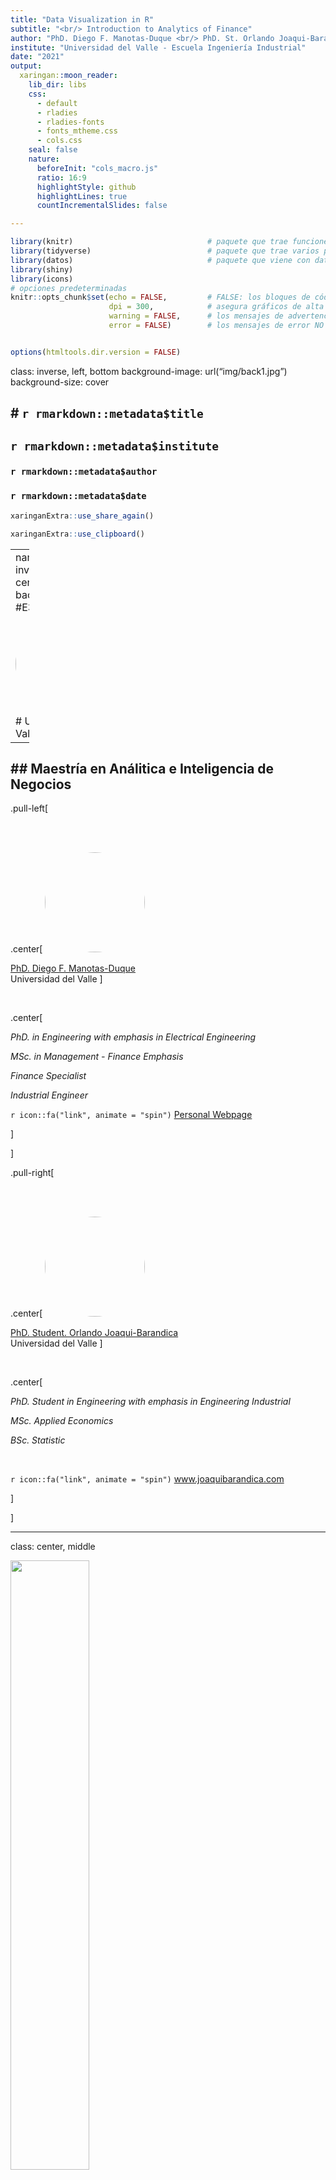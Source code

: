 ```yaml
---
title: "Data Visualization in R"
subtitle: "<br/> Introduction to Analytics of Finance"
author: "PhD. Diego F. Manotas-Duque <br/> PhD. St. Orlando Joaqui-Barandica"
institute: "Universidad del Valle - Escuela Ingeniería Industrial"
date: "2021"
output:
  xaringan::moon_reader:
    lib_dir: libs
    css: 
      - default
      - rladies
      - rladies-fonts
      - fonts_mtheme.css
      - cols.css
    seal: false  
    nature:
      beforeInit: "cols_macro.js"
      ratio: 16:9
      highlightStyle: github
      highlightLines: true
      countIncrementalSlides: false

---
```





```r
library(knitr)                              # paquete que trae funciones utiles para R Markdown
library(tidyverse)                          # paquete que trae varios paquetes comunes en el tidyverse
library(datos)                              # paquete que viene con datos populares traducidos al español :)
library(shiny)
library(icons)
# opciones predeterminadas
knitr::opts_chunk$set(echo = FALSE,         # FALSE: los bloques de código NO se muestran
                      dpi = 300,            # asegura gráficos de alta resolución
                      warning = FALSE,      # los mensajes de advertencia NO se muestran
                      error = FALSE)        # los mensajes de error NO se muestran


options(htmltools.dir.version = FALSE)
```

class: inverse, left, bottom
background-image: url("img/back1.jpg")
background-size: cover


# **`r rmarkdown::metadata$title`**
----

## **`r rmarkdown::metadata$institute`**

### `r rmarkdown::metadata$author`
### `r rmarkdown::metadata$date`

```r
xaringanExtra::use_share_again()
```

```r
xaringanExtra::use_clipboard()
```

---
name: hola
class: inverse, middle, center
background-color: #E31D1D

<img style="border-radius: 50%;" src="img/uv3.jpg"
width="150px"
/>

# Universidad del Valle

--

## Maestría en Análitica e Inteligencia de Negocios
---




.pull-left[

<br><br>

.center[
<img style="border-radius: 50%;" src="img/avatar2.PNG"
width="160px"
/>

[PhD. Diego F. Manotas-Duque](http://industrial.univalle.edu.co/profesores/diego-fernando-manotas-duque) <br>
Universidad del Valle
]

<br>

.center[

*PhD. in Engineering with emphasis in Electrical Engineering*

*MSc. in Management - Finance Emphasis*

*Finance Specialist*

*Industrial Engineer*

`r icon::fa("link", animate = "spin")` [Personal Webpage](http://industrial.univalle.edu.co/profesores/diego-fernando-manotas-duque)

]

]



.pull-right[


<br><br>

.center[
<img style="border-radius: 50%;" src="img/avatar.png"
width="160px" href="https://www.joaquibarandica.com"
/>

[PhD. Student. Orlando Joaqui-Barandica](https://www.joaquibarandica.com) <br/>
Universidad del Valle
]

<br>


.center[

*PhD. Student in Engineering with emphasis in Engineering Industrial* 
 
*MSc. Applied Economics*
 
*BSc. Statistic*

<br>

`r icon::fa("link", animate = "spin")` [www.joaquibarandica.com](https://www.joaquibarandica.com)

]


]


---

class: center, middle

<img src="img/gifinc.jpg" width="50%"/>

### [https://gifinc.univalle.edu.co/](https://gifinc.univalle.edu.co/)


---

name: menu
background-image: url("img/back2.jpg")
background-size: cover
class: left, middle, inverse

# Contenido

----


.pull-left[
### `r icon("project-diagram")` [Tipos de gráficos](#Tipos)

### `r icon("sort-numeric-down")` [Univariados](#Univariados)

### `r icon("list-ol")` [Bivariados](#Bivariados)

### `r icon("capsules")` [Multivariados](#Multi)

]

.pull-right[
### `r icon("map-marker-alt")` [Maps](#Maps)

### `r icon("chart-line")` [Dependientes en el tiempo](#Time)

### `r icon("angle-double-right")` [Modelos Estadísticos](#Model)

]

---

name: Tipos
class: inverse, center, middle

# `r icon("project-diagram")`
# Tipos de gráficos
----

.right[
.bottom[
####  [`r icon("bell")`](#menu)
]
]

---

# Tipos de gráficos


----

> ### 1. Gráficos Univariados: 
Los gráficos univariados trazan la distribución de datos de una sola variable. La variable puede ser categórica (por ejemplo, raza, sexo) o cuantitativa (por ejemplo, edad, peso).

<br>

* **Cuantitativo:** La distribución de una sola variable cuantitativa generalmente se traza con un histograma, un diagrama de densidad de kernel o un diagrama de puntos.

<br>

* **Categórico:** La distribución de una sola variable categórica generalmente se traza con un gráfico de barras, un gráfico circular o (con menos frecuencia) un mapa de árbol.


----


---



# Tipos de gráficos

----

> ### 2. Gráficos Bivariados: 
Los gráficos bivariados muestran la relación entre dos variables. El tipo de gráfico dependerá del nivel de medición de las variables (categóricas o cuantitativas).

<br>

* **Categórico `vs` Categórico:** Al trazar la relación entre dos variables categóricas, normalmente se utilizan gráficos de barras apiladas, agrupadas o segmentadas. Un enfoque menos común es el gráfico de mosaico.



* **Cuantitativo `vs` Cuantitativo:** La relación entre dos variables cuantitativas generalmente se muestra mediante diagramas de dispersión y gráficos de líneas.



* **Categórico `vs` Cuantitativo:** Al trazar la relación entre una variable categórica y una variable cuantitativa, hay disponible una gran cantidad de tipos de gráficos. Estos incluyen gráficos de barras que utilizan estadísticas resumidas, gráficos de densidad de kernel agrupados, gráficos de caja uno al lado del otro, gráficos de violín uno al lado del otro, gráficos de media / sem, gráficos de crestas y gráficos de Cleveland.

----

---


# Tipos de gráficos


----

> ### 3. Gráficos Multivariados: 
Los gráficos multivariados muestran las relaciones entre tres o más variables. Hay dos métodos comunes para acomodar múltiples variables: agrupamiento y facetado (Parcelas).

<br>

* **Agrupación:** En la agrupación, los valores de las dos primeras variables se asignan a los ejes x y y. Luego, las variables adicionales se asignan a otras características visuales como el color, la forma, el tamaño, el tipo de línea y la transparencia. La agrupación le permite trazar los datos de varios grupos en un solo gráfico.

<br>

* **Facetas o Parcelas:** La agrupación le permite trazar múltiples variables en un solo gráfico, utilizando características visuales como el color, la forma y el tamaño. En el facetado, un gráfico consta de varios gráficos separados o pequeños múltiplos, uno para cada nivel de una tercera variable o combinación de variables.


----

---



# Tipos de gráficos


----

> ### 4. Mapas: 
R proporciona una gran variedad de métodos para crear mapas tanto estáticos como interactivos que contienen información estadística. Destacan librerías como ggmapy choroplethr.

<br>

* **Mapas de densidad de puntos:** Los mapas de densidad de puntos utilizan puntos en un mapa para explorar las relaciones espaciales.

<br>

* **Mapas de coropletas:** Los mapas de coropletas usan color o sombreado en áreas predefinidas para indicar valores promedio de una variable numérica en esa área.


----

---

# Tipos de gráficos

----

> ### 5. Dependientes en el tiempo: 
Un gráfico puede ser un vehículo poderoso para mostrar cambios a lo largo del tiempo. El gráfico dependiente del tiempo más común es el gráfico lineal de series de tiempo . Otras opciones incluyen los gráficos con mancuernas y el gráfico de pendiente.

<br>

* **Serie temporal:** Una serie de tiempo es un conjunto de valores cuantitativos obtenidos en puntos de tiempo sucesivos. Los intervalos entre puntos de tiempo (por ejemplo, horas, días, semanas, meses o años) suelen ser iguales.

<br>

* **Mancuernas (Dumbbell):** Los gráficos con mancuernas son útiles para mostrar cambios entre dos puntos de tiempo para varios grupos u observaciones. Se utiliza la función geom_dumbbell del paquete ggalt.

<br>

* **Pendiente:** Cuando hay varios grupos y varios puntos de tiempo, un gráfico de pendiente puede ser útil.

<br>

* **Área:** Un gráfico de área simple es básicamente un gráfico lineal, con un relleno desde la línea hasta el eje x.


----

---


# Tipos de gráficos

----

> ### 6. Modelos estadísticos: 
Un modelo estadístico describe la relación entre una o más variables explicativas y una o más variables de respuesta. Los gráficos pueden ayudar a visualizar estas relaciones.

<br>

* **Correlación:** Ayudan a visualizar las relaciones por pares entre un conjunto de variables cuantitativas al mostrar sus correlaciones usando color o sombreado.

<br>

* **Regresión Lineal:** Permite explorar la relación entre una variable de respuesta cuantitativa y una variable explicativa mientras que otras variables se mantienen constantes.

<br>

* **Regresión Logística:** Se puede utilizar para explorar la relación entre una variable de respuesta binaria y una variable explicativa mientras que otras variables se mantienen constantes. Las variables de respuesta binaria tienen dos niveles (sí / no, vivió / murió, pasa / no pasa, maligno / benigno).


----

---



# Tipos de gráficos

----

> ### 6. Modelos estadísticos: 
Un modelo estadístico describe la relación entre una o más variables explicativas y una o más variables de respuesta. Los gráficos pueden ayudar a visualizar estas relaciones.


<br>

* **Supervivencia:** La variable de respuesta es el tiempo hasta un evento. Esto suele ser cierto en la investigación de la salud, donde nos interesa el tiempo de recuperación, el tiempo de muerte o el tiempo de recaída. Si el evento no ha ocurrido para una observación (ya sea porque el estudio terminó o el paciente abandonó), se dice que la observación está censurada.

<br>

* **Mosaico:** Muestran la relación entre variables categóricas utilizando rectángulos cuyas áreas representan la proporción de casos para cualquier combinación de niveles dada. El color de los mosaicos también puede indicar la relación de grado entre las variables.


----

---




# Tipos de gráficos

----

> ### 7. Otros gráficos:

<br>

* **Dispersión 3D**
* **Biplots**
* **Burbujas**
* **Diagramas de flujo**
* **Mapas de calor**
* **Radar**
* **Matriz de dispersión**
* **Cascada**
* **Wordcloud**

----

---

name: Univariados
class: inverse, center, middle

# `r icon("sort-numeric-down")`
# Gráficos Univariados
----

.right[
.bottom[
####  [`r icon("bell")`](#menu)
]
]


---



name: Histograma

# `r icon("sort-numeric-down")` Histograma

.left-column[
Un histograma es una representación gráfica precisa de la distribución de una variable numérica. 

<br>
Solo toma como entrada variables numéricas. 

<br>
La variable se divide en varios contenedores y el número de observaciones por contenedor está representado por la altura de la barra.
]

.right-column[
* Los histogramas se utilizan para estudiar la distribución de una o unas pocas variables.
<br><br>
* Verificar la distribución de sus variables una por una es probablemente la primera tarea que debe hacer cuando obtiene un nuevo conjunto de datos. 
<br><br>
* Entrega una buena cantidad de información.
<br><br>
* El histograma permite comparar la distribución de algunas variables.
<br><br>
* No compare más de 3 o 4, haría que la figura fuera desordenada e ilegible. Esta comparación se puede hacer mostrando las 2 variables en el mismo gráfico y usando transparencia.
]
---


# `r icon("sort-numeric-down")` Histograma

### Errores comunes

.pull-left[

* Pruebe con varios tamaños de contenedor , puede llevar a conclusiones muy diferentes.

* No uses una gamma de color extraño. No da más información.

* No compare más de ~ 3 grupos en el mismo histograma. El gráfico se vuelve desordenado y difícilmente comprensible. En su lugar, use una trama de violín, una trama de caja, una trama de cresta o use un múltiplo pequeño.

* Usar anchos desiguales

]

.pull-right[

![](https://media.giphy.com/media/xT0xeP8d0L82Yb8amk/giphy.gif)

**No lo confunda con un diagrama de barras**. `Un diagrama de barras da un valor para cada grupo de una variable categórica. Aquí, solo tenemos una variable numérica y cambiamos su distribución.`


]


---



# `r icon("sort-numeric-down")` Histograma

Usando el conjunto de datos `Marriage` examinemos las edades de los participantes de la boda.

.pull-left[

```r
# Libraries
library(ggplot2)
data(Marriage, package = "mosaicData")

# plot the age distribution using a histogram
ggplot(Marriage, aes(x = age)) +
  geom_histogram() + 
  labs(title = "Participants by age",
       x = "Age")
```


`La mayoría de los participantes parecen tener poco más de veinte años con otro grupo de cuarenta y un grupo mucho más pequeño de sesenta y setenta. Esta sería una distribución multimodal.`

]


.pull-right[

```r
# Libraries
library(ggplot2)
data(Marriage, package = "mosaicData")

# plot the age distribution using a histogram
ggplot(Marriage, aes(x = age)) +
  geom_histogram() + 
  labs(title = "Participants by age",
       x = "Age")
```


]


---



# `r icon("sort-numeric-down")` Histograma

Los colores del histograma se pueden modificar usando dos opciones:


.pull-left[

```r
# Libraries
library(ggplot2)
data(Marriage, package = "mosaicData")

ggplot(Marriage, aes(x = age)) +
  geom_histogram(fill = "cornflowerblue", 
                 color = "white") + 
  labs(title="Participants by age",
       x = "Age")
```


* `fill` color de relleno para las barras
* `color` color del borde de las barras

]


.pull-right[

```r
# Libraries
library(ggplot2)
data(Marriage, package = "mosaicData")

ggplot(Marriage, aes(x = age)) +
  geom_histogram(fill = "cornflowerblue", 
                 color = "white") + 
  labs(title="Participants by age",
       x = "Age")
```


]


---


# `r icon("sort-numeric-down")` Histograma


.pull-left[

Una de las opciones de histograma más importantes es `bins`, que controla el número de contenedores en los que se divide la variable numérica (es decir, el número de barras en el gráfico). El valor predeterminado es 30, pero es útil probar números cada vez más pequeños para tener una mejor impresión de la forma de la distribución. 

```r
# plot the histogram with 20 bins
library(ggplot2)
data(Marriage, package = "mosaicData")

ggplot(Marriage, aes(x = age)) +
  geom_histogram(fill = "cornflowerblue", 
                 color = "white", 
                 bins = 20) + 
  labs(title="Participants by age", 
       subtitle = "number of bins = 20",
       x = "Age")
```

> Alternativamente, puede especificar el ancho `binwidth` de los contenedores representados por las barras.

]


.pull-right[

```r
# plot the histogram with 20 bins
library(ggplot2)
data(Marriage, package = "mosaicData")

ggplot(Marriage, aes(x = age)) +
  geom_histogram(fill = "cornflowerblue", 
                 color = "white", 
                 bins = 20) + 
  labs(title="Participants by age", 
       subtitle = "number of bins = 20",
       x = "Age")
```


]


---



# `r icon("sort-numeric-down")` Histograma


.pull-left[

El eje y puede representar recuentos o porcentaje del total.

```r
# plot the histogram with percentages on the y-axis
library(ggplot2)
data(Marriage, package = "mosaicData")

library(scales)
ggplot(Marriage, 
       aes(x = age, 
           y= ..count.. / sum(..count..))) +
  geom_histogram(fill = "cornflowerblue", 
                 color = "white", 
                 binwidth = 5) + 
  labs(title="Participants by age", 
       y = "Percent",
       x = "Age") +
  scale_y_continuous(labels = percent)
```

]


.pull-right[

```r
# plot the histogram with percentages on the y-axis
library(ggplot2)
data(Marriage, package = "mosaicData")

library(scales)
ggplot(Marriage, 
       aes(x = age, 
           y= ..count.. / sum(..count..))) +
  geom_histogram(fill = "cornflowerblue", 
                 color = "white", 
                 binwidth = 5) + 
  labs(title="Participants by age", 
       y = "Percent",
       x = "Age") +
  scale_y_continuous(labels = percent)
```


]


---





# `r icon("sort-numeric-down")` Histograma

.pull-left[

```r
# Libraries
library(tidyverse)
library(hrbrthemes)
library(viridis)

# Load dataset from github
data <- read.table("https://raw.githubusercontent.com/holtzy/data_to_viz/master/Example_dataset/1_OneNum.csv", header=TRUE)

# Make the histogram
data %>%
  filter( price<300 ) %>%
  ggplot( aes(x=price)) +
    stat_bin(breaks=seq(0,300,10), fill="#69b3a2", color="#e9ecef", alpha=0.9) +
    ggtitle("Night price distribution of Airbnb appartements") +
    theme_ipsum()
```


]


.pull-right[

```r
# Libraries
library(tidyverse)
library(hrbrthemes)
library(viridis)

# Load dataset from github
data <- read.table("https://raw.githubusercontent.com/holtzy/data_to_viz/master/Example_dataset/1_OneNum.csv", header=TRUE)

# Make the histogram
data %>%
  filter( price<300 ) %>%
  ggplot( aes(x=price)) +
    stat_bin(breaks=seq(0,300,10), fill="#69b3a2", color="#e9ecef", alpha=0.9) +
    ggtitle("Night price distribution of Airbnb appartements") +
    theme_ipsum()
```


]


---

# `r icon("sort-numeric-down")` Histograma

### Comparación de Distribuciones

.pull-left[

```r
# Build dataset with different distributions
data <- data.frame(
  type = c( rep("edge peak", 1000), rep("comb", 1000), rep("normal", 1000), rep("uniform", 1000), rep("bimodal", 1000), rep("skewed", 1000) ),
  value = c( rnorm(900), rep(3, 100), rnorm(360, sd=0.5), rep(c(-1,-0.75,-0.5,-0.25,0,0.25,0.5,0.75), 80), rnorm(1000), runif(1000), rnorm(500, mean=-2), rnorm(500, mean=2), abs(log(rnorm(1000))) )
)

# Represent it
data %>%
  ggplot( aes(x=value)) +
    geom_histogram(fill="#69b3a2", color="#e9ecef", alpha=0.9) +
    facet_wrap(~type, scale="free_x") +
    theme_ipsum() +
    theme(
      panel.spacing = unit(0.1, "lines"),
      axis.title.x=element_blank(),
      axis.text.x=element_blank(),
      axis.ticks.x=element_blank()
    )
```


]


.pull-right[

```r
# Build dataset with different distributions
data <- data.frame(
  type = c( rep("edge peak", 1000), rep("comb", 1000), rep("normal", 1000), rep("uniform", 1000), rep("bimodal", 1000), rep("skewed", 1000) ),
  value = c( rnorm(900), rep(3, 100), rnorm(360, sd=0.5), rep(c(-1,-0.75,-0.5,-0.25,0,0.25,0.5,0.75), 80), rnorm(1000), runif(1000), rnorm(500, mean=-2), rnorm(500, mean=2), abs(log(rnorm(1000))) )
)

# Represent it
data %>%
  ggplot( aes(x=value)) +
    geom_histogram(fill="#69b3a2", color="#e9ecef", alpha=0.9) +
    facet_wrap(~type, scale="free_x") +
    theme_ipsum() +
    theme(
      panel.spacing = unit(0.1, "lines"),
      axis.title.x=element_blank(),
      axis.text.x=element_blank(),
      axis.ticks.x=element_blank()
    )
```


]



---

# `r icon("sort-numeric-down")` Histograma

### Comparación de Distribuciones

.pull-left[

```r
# Build dataset with different distributions
data <- data.frame(
  type = c( rep("variable 1", 1000), rep("variable 2", 1000) ),
  value = c( rnorm(1000), rnorm(1000, mean=4) )
)

# Represent it
data %>%
  ggplot( aes(x=value, fill=type)) +
    geom_histogram( color="#e9ecef", alpha=0.6) +
    scale_fill_manual(values=c("#69b3a2", "#404080")) +
    theme_ipsum() +
    labs(fill="")
```


]


.pull-right[

```r
# Build dataset with different distributions
data <- data.frame(
  type = c( rep("variable 1", 1000), rep("variable 2", 1000) ),
  value = c( rnorm(1000), rnorm(1000, mean=4) )
)

# Represent it
data %>%
  ggplot( aes(x=value, fill=type)) +
    geom_histogram( color="#e9ecef", alpha=0.6) +
    scale_fill_manual(values=c("#69b3a2", "#404080")) +
    theme_ipsum() +
    labs(fill="")
```


]



---


# `r icon("sort-numeric-down")` Histograma

### Histograma espejo

.pull-left[

```r
data <- data.frame(
  x = rnorm(1000), 
  y = rnorm(1000, mean=2)
)
 
data %>% 
  ggplot( aes(x) ) + 
    geom_histogram( aes(x = x, y = ..density..), binwidth = diff(range(data$x))/30, fill="#69b3a2" ) + 
    geom_label( aes(x=4.8, y=0.25, label="variable1"), color="#69b3a2") +
    geom_histogram( aes(x = y, y = -..density..), binwidth = diff(range(data$x))/30, fill= "#404080") +
    geom_label( aes(x=4.8, y=-0.25, label="variable2"), color="#404080") +
    theme_ipsum() +
    xlab("value of x")
```


]


.pull-right[

```r
data <- data.frame(
  x = rnorm(1000), 
  y = rnorm(1000, mean=2)
)
 
data %>% 
  ggplot( aes(x) ) + 
    geom_histogram( aes(x = x, y = ..density..), binwidth = diff(range(data$x))/30, fill="#69b3a2" ) + 
    geom_label( aes(x=4.8, y=0.25, label="variable1"), color="#69b3a2") +
    geom_histogram( aes(x = y, y = -..density..), binwidth = diff(range(data$x))/30, fill= "#404080") +
    geom_label( aes(x=4.8, y=-0.25, label="variable2"), color="#404080") +
    theme_ipsum() +
    xlab("value of x")
```


]


---

# `r icon("sort-numeric-down")` Histograma

### Histograma base

.pull-left[

```r
# Create data
my_variable=rnorm(2000, 0 , 10)
 
# Calculate histogram, but do not draw it
my_hist=hist(my_variable , breaks=40  , plot=F)
 
# Color vector
my_color= ifelse(my_hist$breaks < -10, rgb(0.2,0.8,0.5,0.5) , ifelse (my_hist$breaks >=10, "purple", rgb(0.2,0.2,0.2,0.2) ))
 
# Final plot
plot(my_hist, col=my_color , border=F , main="" , xlab="value of the variable", xlim=c(-40,40) )
```


]


.pull-right[

```r
# Create data
my_variable=rnorm(2000, 0 , 10)
 
# Calculate histogram, but do not draw it
my_hist=hist(my_variable , breaks=40  , plot=F)
 
# Color vector
my_color= ifelse(my_hist$breaks < -10, rgb(0.2,0.8,0.5,0.5) , ifelse (my_hist$breaks >=10, "purple", rgb(0.2,0.2,0.2,0.2) ))
 
# Final plot
plot(my_hist, col=my_color , border=F , main="" , xlab="value of the variable", xlim=c(-40,40) )
```


]



---


name: Densidad

# `r icon("ethereum")` Densidad


Una gráfica de densidad es una representación de la distribución de una variable numérica. Utiliza una estimación de densidad de kernel para mostrar la función de densidad de probabilidad de la variable.

**Es una versión suavizada del histograma y se utiliza en el mismo concepto.**

--

`La estimación de la densidad de kernel  es un método no paramétrico de estimar la función de densidad de probabilidad (PDF) de una variable aleatoria continua. No es paramétrico porque no asume ninguna distribución subyacente para la variable. Esencialmente, en cada datum, se crea una función de kernel con el datum en su centro; esto asegura que el kernel sea simétrico con respecto al datum. Luego, el PDF se estima agregando todas estas funciones del kernel y dividiendo por la cantidad de datos para garantizar que satisfaga las 2 propiedades de un PDF:`

`Cada valor posible del PDF (es decir, la función f (x)) no es negativo. La integral definida del PDF sobre su conjunto de soporte es igual a 1.`


> Las gráficas de densidad se utilizan para estudiar la distribución de una o unas pocas variables. Verificar la distribución de sus variables una por una es probablemente la primera tarea que debe hacer cuando obtiene un nuevo conjunto de datos. Entrega una buena cantidad de información.

---





# `r icon("ethereum")` Densidad


Básicamente, estamos tratando de dibujar un histograma suavizado, donde el área debajo de la curva es igual a uno.

.pull-left[

<br><br>

```r
# Create a kernel density plot of age
ggplot(Marriage, aes(x = age)) +
  geom_density() + 
  labs(title = "Participants by age")
```

<br>

> El gráfico muestra la distribución de puntuaciones. Por ejemplo, la proporción de casos entre 20 y 40 años estaría representada por el área bajo la curva entre 20 y 40 en el eje x.

]


.pull-right[

```r
# Create a kernel density plot of age
ggplot(Marriage, aes(x = age)) +
  geom_density() + 
  labs(title = "Participants by age")
```


]



---



# `r icon("ethereum")` Densidad




.pull-left[

<br>

> Al igual que con los gráficos anteriores, podemos usa `fill` y `color` para especificar los colores de relleno y borde.

<br>

```r
# Create a kernel density plot of age
ggplot(Marriage, aes(x = age)) +
  geom_density(fill = "indianred3") + 
  labs(title = "Participants by age")
```


]


.pull-right[

```r
# Create a kernel density plot of age
ggplot(Marriage, aes(x = age)) +
  geom_density(fill = "indianred3") + 
  labs(title = "Participants by age")

```


]



---





# `r icon("ethereum")` Densidad

### Densidad una sola variable

.pull-left[

```r
# Libraries
library(tidyverse)
library(hrbrthemes)
library(viridis)

# Load dataset from github
data <- read.table("https://raw.githubusercontent.com/holtzy/data_to_viz/master/Example_dataset/1_OneNum.csv", header=TRUE)

# Make the histogram
data %>%
  filter( price<300 ) %>%
  ggplot( aes(x=price)) +
    geom_density(fill="#69b3a2", color="#e9ecef", alpha=0.8) +
    ggtitle("Night price distribution of Airbnb appartements") +
    theme_ipsum()
```


]


.pull-right[

```r
# Libraries
library(tidyverse)
library(hrbrthemes)
library(viridis)

# Load dataset from github
data <- read.table("https://raw.githubusercontent.com/holtzy/data_to_viz/master/Example_dataset/1_OneNum.csv", header=TRUE)

# Make the histogram
data %>%
  filter( price<300 ) %>%
  ggplot( aes(x=price)) +
    geom_density(fill="#69b3a2", color="#e9ecef", alpha=0.8) +
    ggtitle("Night price distribution of Airbnb appartements") +
    theme_ipsum()
```


]



---



# `r icon("ethereum")` Densidad


### Comparar densidades

.pull-left[

```r
# Build dataset with different distributions
data <- data.frame(
  type = c( rep("edge peak", 1000), rep("comb", 1000), rep("normal", 1000), rep("uniform", 1000), rep("bimodal", 1000), rep("skewed", 1000) ),
  value = c( rnorm(900), rep(3, 100), rnorm(360, sd=0.5), rep(c(-1,-0.75,-0.5,-0.25,0,0.25,0.5,0.75), 80), rnorm(1000), runif(1000), rnorm(500, mean=-2), rnorm(500, mean=2), abs(log(rnorm(1000))) )
)

# Represent it
data %>%
  ggplot( aes(x=value)) +
    geom_density(fill="#69b3a2", color="#e9ecef", alpha=0.9, adjust = 0.5) +
    facet_wrap(~type, scale="free") +
    theme_ipsum() +
    theme(
      panel.spacing = unit(0.1, "lines"),
      axis.title.x=element_blank(),
      axis.text.x=element_blank(),
      axis.ticks.x=element_blank()
    )
```


]


.pull-right[

```r
# Build dataset with different distributions
data <- data.frame(
  type = c( rep("edge peak", 1000), rep("comb", 1000), rep("normal", 1000), rep("uniform", 1000), rep("bimodal", 1000), rep("skewed", 1000) ),
  value = c( rnorm(900), rep(3, 100), rnorm(360, sd=0.5), rep(c(-1,-0.75,-0.5,-0.25,0,0.25,0.5,0.75), 80), rnorm(1000), runif(1000), rnorm(500, mean=-2), rnorm(500, mean=2), abs(log(rnorm(1000))) )
)

# Represent it
data %>%
  ggplot( aes(x=value)) +
    geom_density(fill="#69b3a2", color="#e9ecef", alpha=0.9, adjust = 0.5) +
    facet_wrap(~type, scale="free") +
    theme_ipsum() +
    theme(
      panel.spacing = unit(0.1, "lines"),
      axis.title.x=element_blank(),
      axis.text.x=element_blank(),
      axis.ticks.x=element_blank()
    )
```


]


---



# `r icon("ethereum")` Densidad


### Comparar densidades

.pull-left[

```r
# Build dataset with different distributions
data <- data.frame(
  type = c( rep("variable 1", 1000), rep("variable 2", 1000) ),
  value = c( rnorm(1000), rnorm(1000, mean=4) )
)

# Represent it
data %>%
  ggplot( aes(x=value, fill=type)) +
    geom_density( color="#e9ecef", alpha=0.6) +
    scale_fill_manual(values=c("#69b3a2", "#404080")) +
    theme_ipsum() +
    labs(fill="")
```


]


.pull-right[

```r
# Build dataset with different distributions
data <- data.frame(
  type = c( rep("variable 1", 1000), rep("variable 2", 1000) ),
  value = c( rnorm(1000), rnorm(1000, mean=4) )
)

# Represent it
data %>%
  ggplot( aes(x=value, fill=type)) +
    geom_density( color="#e9ecef", alpha=0.6) +
    scale_fill_manual(values=c("#69b3a2", "#404080")) +
    theme_ipsum() +
    labs(fill="")
```


]



---





# `r icon("ethereum")` Densidad


### Densidades espejo

.pull-left[

```r
data <- data.frame(
  x = rnorm(1000), 
  y = rnorm(1000, mean=2)
)
 
data %>% 
  ggplot( aes(x) ) + 
    geom_density( aes(x = x, y = ..density..), binwidth = diff(range(data$x))/30, fill="#69b3a2" ) + 
    geom_label( aes(x=4.5, y=0.25, label="variable1"), color="#69b3a2") +
    geom_density( aes(x = y, y = -..density..), binwidth = diff(range(data$x))/30, fill= "#404080") +
    geom_label( aes(x=4.5, y=-0.25, label="variable2"), color="#404080") +
    theme_ipsum() +
    xlab("value of x")
```


]


.pull-right[

```r
data <- data.frame(
  x = rnorm(1000), 
  y = rnorm(1000, mean=2)
)
 
data %>% 
  ggplot( aes(x) ) + 
    geom_density( aes(x = x, y = ..density..), binwidth = diff(range(data$x))/30, fill="#69b3a2" ) + 
    geom_label( aes(x=4.5, y=0.25, label="variable1"), color="#69b3a2") +
    geom_density( aes(x = y, y = -..density..), binwidth = diff(range(data$x))/30, fill= "#404080") +
    geom_label( aes(x=4.5, y=-0.25, label="variable2"), color="#404080") +
    theme_ipsum() +
    xlab("value of x")
```


]



---





# `r icon("ethereum")` Densidad


### Densidad múltiple

.pull-left[

```r
# Libraries
library(ggplot2)
library(hrbrthemes)
library(dplyr)
library(tidyr)
library(viridis)

# The diamonds dataset is natively available with R.

# Without transparency (left)
p1 <- ggplot(data=diamonds, aes(x=price, group=cut, fill=cut)) +
    geom_density(adjust=1.5) +
    theme_ipsum()

p1

```


]


.pull-right[

```r
# Libraries
library(ggplot2)
library(hrbrthemes)
library(dplyr)
library(tidyr)
library(viridis)

# The diamonds dataset is natively available with R.

# Without transparency (left)
p1 <- ggplot(data=diamonds, aes(x=price, group=cut, fill=cut)) +
    geom_density(adjust=1.5) +
    theme_ipsum()

p1
```


]



---


# `r icon("ethereum")` Densidad


### Densidad múltiple apilada

Otra solución es apilar los grupos. Esto permite ver qué grupo es el más frecuente para un valor dado, pero dificulta la comprensión de la distribución de un grupo que no se encuentra en la parte inferior del gráfico.

.pull-left[

```r
# Stacked density plot:
p <- ggplot(data=diamonds, aes(x=price, group=cut, fill=cut)) +
    geom_density(adjust=1.5, position="fill") +
    theme_ipsum()
p

```


]


.pull-right[

```r
# Stacked density plot:
p <- ggplot(data=diamonds, aes(x=price, group=cut, fill=cut)) +
    geom_density(adjust=1.5, position="fill") +
    theme_ipsum()
p
```


]



---



# `r icon("circle")` Gráfico de puntos


Otra alternativa al histograma es el gráfico de puntos. Nuevamente, la variable cuantitativa se divide en contenedores, pero en lugar de barras de resumen, cada observación está representada por un punto. De forma predeterminada, el ancho de un punto corresponde al ancho del contenedor y los puntos se apilan, y cada punto representa una observación. Esto funciona mejor cuando el número de observaciones es pequeño


.pull-left[

```r
# plot the age distribution using a dotplot
ggplot(Marriage, aes(x = age)) +
  geom_dotplot() + 
  labs(title = "Participants by age",
       y = "Proportion",
       x = "Age")

```


]


.pull-right[

```r
# plot the age distribution using a dotplot
ggplot(Marriage, aes(x = age)) +
  geom_dotplot() + 
  labs(title = "Participants by age",
       y = "Proportion",
       x = "Age")
```


]



---


# `r icon("circle")` Gráfico de puntos



.pull-left[

<br>

Las opciones `fill` y `color` se pueden utilizar para especificar el relleno y el color del borde de cada punto respectivamente.

----

```r
# Plot ages as a dot plot using 
# gold dots with black borders
ggplot(Marriage, aes(x = age)) +
  geom_dotplot(fill = "gold", 
               color = "black") + 
  labs(title = "Participants by age",
       y = "Proportion",
       x = "Age")
```

----

Hay muchas otras opciones consultar la ayuda de [dotplot](https://ggplot2.tidyverse.org/reference/geom_dotplot.html)

]


.pull-right[

```r
# Plot ages as a dot plot using 
# gold dots with black borders
ggplot(Marriage, aes(x = age)) +
  geom_dotplot(fill = "gold", 
               color = "black") + 
  labs(title = "Participants by age",
       y = "Proportion",
       x = "Age")
```


]



---


# `r icon("chart-bar")` Diagrama de barras

El conjunto de datos de matrimonio contiene los registros de matrimonio de 98 personas en el condado de Mobile, Alabama. A continuación, se utiliza un gráfico de barras para mostrar la distribución de los participantes de la boda por raza.

.pull-left[

<br>



----

```r
library(ggplot2)
data(Marriage, package = "mosaicData")

# plot the distribution of race
ggplot(Marriage, aes(x = race)) + 
  geom_bar()
```

----

<br>
La mayoría de los participantes son blancos, seguidos por negros, con muy pocos hispanos o indios americanos.

]


.pull-right[

```r
library(ggplot2)
data(Marriage, package = "mosaicData")

# plot the distribution of race
ggplot(Marriage, aes(x = race)) + 
  geom_bar()
```


]



---



# `r icon("chart-bar")` Diagrama de barras


.pull-left[

Puede modificar el relleno de la barra y los colores del borde, las etiquetas de trazado y el título agregando opciones a la función `geom_bar`.

<br>

----

```r
# plot the distribution of race with modified colors and labels
ggplot(Marriage, aes(x = race)) + 
  geom_bar(fill = "cornflowerblue", 
           color="black") +
  labs(x = "Race", 
       y = "Frequency", 
       title = "Participants by race")
```

----

]


.pull-right[

```r
# plot the distribution of race with modified colors and labels
ggplot(Marriage, aes(x = race)) + 
  geom_bar(fill = "cornflowerblue", 
           color="black") +
  labs(x = "Race", 
       y = "Frequency", 
       title = "Participants by race")
```


]



---



# `r icon("chart-bar")` Diagrama de barras


.pull-left[

**Las barras pueden representar porcentajes en lugar de recuentos.** Para los gráficos de barras, el código `aes(x=race)` es en realidad un atajo para `aes(x = race, y = ..count..)` , donde **..count..** es una variable especial que representa la frecuencia dentro de cada categoría. Puede usar esto para calcular porcentajes, especificando la variable **Y** explícitamente.



----

```r
# plot the distribution as percentages
ggplot(Marriage, 
       aes(x = race, 
           y = ..count.. / sum(..count..))) + 
  geom_bar() +
  labs(x = "Race", 
       y = "Percent", 
       title  = "Participants by race") +
  scale_y_continuous(labels = scales::percent)
```

----


> En el código anterior, el paquete `scales` se usa para agregar **%** a las etiquetas del eje y.

]


.pull-right[

```r
# plot the distribution as percentages
ggplot(Marriage, 
       aes(x = race, 
           y = ..count.. / sum(..count..))) + 
  geom_bar() +
  labs(x = "Race", 
       y = "Percent", 
       title  = "Participants by race") +
  scale_y_continuous(labels = scales::percent)
```


]



---


# `r icon("chart-bar")` Diagrama de barras

### Orden de categorías

.pull-left[

La función `reorder` se usa para ordenar las categorías por frecuencia. La opción `stat="identity"` le dice a la función de trazado que no calcule los recuentos, porque se suministran directamente.



----

```r
library(dplyr)
plotdata <- Marriage %>%
 count(race)
```

----

```r
# plot the distribution of race with modified colors and labels
library(dplyr)
Marriage %>%
 count(race) %>% 
  knitr::kable()
```


]


.pull-right[

```r
# plot the bars in ascending order

plotdata <- Marriage %>%
 count(race)

ggplot(plotdata, 
       aes(x = reorder(race, n), 
           y = n)) + 
  geom_bar(stat = "identity") +
  labs(x = "Race", 
       y = "Frequency", 
       title  = "Participants by race")
```

Las barras del gráfico están ordenadas en orden ascendente. Use `reorder(race, -n)`para ordenar en orden descendente.

]



---



# `r icon("chart-bar")` Diagrama de barras

### Etiquetado de barras

.pull-left[


----

```r
# plot the bars with numeric labels
ggplot(plotdata, 
       aes(x = race, 
           y = n)) + 
  geom_bar(stat = "identity") +
  geom_text(aes(label = n), 
            vjust=-0.5) +
  labs(x = "Race", 
       y = "Frequency", 
       title  = "Participants by race")
```

----

> Aquí `geom_text` agrega las etiquetas y `vjust` controla la justificación vertical.
  
]


.pull-right[

```r
# plot the bars with numeric labels
ggplot(plotdata, 
       aes(x = race, 
           y = n)) + 
  geom_bar(stat = "identity") +
  geom_text(aes(label = n), 
            vjust=-0.5) +
  labs(x = "Race", 
       y = "Frequency", 
       title  = "Participants by race")
```



]



---

# `r icon("chart-bar")` Diagrama de barras


### Etiquetado de barras

.pull-left[


----

```r

library(dplyr)
library(scales)
plotdata <- Marriage %>%
  count(race) %>%
  mutate(pct = n / sum(n),
         pctlabel = paste0(round(pct*100), "%"))

# plot the bars as percentages, 
# in decending order with bar labels
ggplot(plotdata, 
       aes(x = reorder(race, -pct),
           y = pct)) + 
  geom_bar(stat = "identity", 
           fill = "indianred3", 
           color = "black") +
  geom_text(aes(label = pctlabel), 
            vjust = -0.25) +
  scale_y_continuous(labels = percent) +
  labs(x = "Race", 
       y = "Percent", 
       title  = "Participants by race")
```

----


  
]


.pull-right[

```r
library(dplyr)
library(scales)
plotdata <- Marriage %>%
  count(race) %>%
  mutate(pct = n / sum(n),
         pctlabel = paste0(round(pct*100), "%"))

# plot the bars as percentages, 
# in decending order with bar labels
ggplot(plotdata, 
       aes(x = reorder(race, -pct),
           y = pct)) + 
  geom_bar(stat = "identity", 
           fill = "indianred3", 
           color = "black") +
  geom_text(aes(label = pctlabel), 
            vjust = -0.25) +
  scale_y_continuous(labels = percent) +
  labs(x = "Race", 
       y = "Percent", 
       title  = "Participants by race")
```



]



---

# `r icon("chart-bar")` Diagrama de barras


### Etiquetas superpuestas




.pull-left[

Las etiquetas de categoría pueden superponerse si (1) hay muchas categorías o (2) las etiquetas son largas. Considere la distribución de funcionarios matrimoniales.

----

```r
# basic bar chart with overlapping labels
ggplot(Marriage, aes(x = officialTitle)) + 
  geom_bar() +
  labs(x = "Officiate",
       y = "Frequency",
       title = "Marriages by officiate")
```

----


  
]


.pull-right[

```r
# basic bar chart with overlapping labels
ggplot(Marriage, aes(x = officialTitle)) + 
  geom_bar() +
  labs(x = "Officiate",
       y = "Frequency",
       title = "Marriages by officiate")
```



]



---



# `r icon("chart-bar")` Diagrama de barras


### Barras horizontales




.pull-left[

La función `coord_flip()` le permite invertir los ejes *X* y *Y*

----

```r
# horizontal bar chart
ggplot(Marriage, aes(x = officialTitle)) + 
  geom_bar() +
  labs(x = "",
       y = "Frequency",
       title = "Marriages by officiate") +
  coord_flip()
```

----


  
]


.pull-right[

```r
# horizontal bar chart
ggplot(Marriage, aes(x = officialTitle)) + 
  geom_bar() +
  labs(x = "",
       y = "Frequency",
       title = "Marriages by officiate") +
  coord_flip()
```



]



---




# `r icon("chart-bar")` Diagrama de barras


### Etiquetas a 45°




.pull-left[

Alternativamente puede rotar los ejes

----

```r
ggplot(Marriage, aes(x = officialTitle)) + 
  geom_bar() +
  labs(x = "",
       y = "Frequency",
       title = "Marriages by officiate") +
  theme(axis.text.x = element_text(angle = 45, 
                                   hjust = 1))
```

----


]

.pull-right[

```r
ggplot(Marriage, aes(x = officialTitle)) + 
  geom_bar() +
  labs(x = "",
       y = "Frequency",
       title = "Marriages by officiate") +
  theme(axis.text.x = element_text(angle = 45, 
                                   hjust = 1))
```


]



---



# `r icon("chart-pie")` Gráfico cirular o pie


Los gráficos circulares son controvertidos en las estadísticas. 
<br>
* Si su objetivo es comparar la frecuencia de las categorías, le irá mejor con los gráficos de barras (los humanos son mejores para juzgar la longitud de las barras que el volumen de las porciones circulares). 

* Si su objetivo es comparar cada categoría con el total (por ejemplo, qué parte de los participantes son hispanos en comparación con todos los participantes) y el número de categorías es pequeño, entonces los gráficos circulares pueden funcionar para usted. Se necesita un poco más de código para hacer un gráfico circular atractivo en R.




.pull-left[


----

.scroll-box-14[
```r
# create data
 plotdata <- Marriage %>%
    count(race) %>%
    arrange(desc(race)) %>%
    mutate(prop = round(n * 100 / sum(n), 1),
           lab.ypos = cumsum(prop) - 0.5  *prop)
# create plot
ggplot(plotdata, 
         aes(x = "", 
             y = prop, 
             fill = race)) +
    geom_bar(width = 1, 
             stat = "identity", 
             color = "black") +
    coord_polar("y", 
                start = 0, 
                direction = -1) +
    theme_void()
```

]

----


]

.pull-right[

```r
# create a basic ggplot2 pie chart
 plotdata <- Marriage %>%
    count(race) %>%
    arrange(desc(race)) %>%
    mutate(prop = round(n * 100 / sum(n), 1),
           lab.ypos = cumsum(prop) - 0.5  *prop)
# create plot  
  ggplot(plotdata, 
         aes(x = "", 
             y = prop, 
             fill = race)) +
    geom_bar(width = 1, 
             stat = "identity", 
             color = "black") +
    coord_polar("y", 
                start = 0, 
                direction = -1) +
    theme_void()
```


]



---


# `r icon("chart-pie")` Gráfico cirular o pie


### Agregar etiquetas al pie

El gráfico circular facilita la comparación de cada sector con el conjunto. Por ejemplo, se considera que `Black` representa aproximadamente una cuarta parte del total de participantes.

.pull-left[


----

.scroll-box-16[
```r
# create a pie chart with slice labels
plotdata <- Marriage %>%
  count(race) %>%
  arrange(desc(race)) %>%
  mutate(prop = round(n*100/sum(n), 1),
         lab.ypos = cumsum(prop) - 0.5*prop)

plotdata$label <- paste0(plotdata$race, "\n",
                         round(plotdata$prop), "%")
# create plot  
ggplot(plotdata, 
       aes(x = "", 
           y = prop, 
           fill = race)) +
  geom_bar(width = 1, 
           stat = "identity", 
           color = "black") +
  geom_text(aes(y = lab.ypos, label = label), 
            color = "black") +
  coord_polar("y", 
              start = 0, 
              direction = -1) +
  theme_void() +
  theme(legend.position = "FALSE") +
  labs(title = "Participants by race")
```

]

----


]

.pull-right[

```r
# create a pie chart with slice labels
plotdata <- Marriage %>%
  count(race) %>%
  arrange(desc(race)) %>%
  mutate(prop = round(n*100/sum(n), 1),
         lab.ypos = cumsum(prop) - 0.5*prop)

plotdata$label <- paste0(plotdata$race, "\n",
                         round(plotdata$prop), "%")

ggplot(plotdata, 
       aes(x = "", 
           y = prop, 
           fill = race)) +
  geom_bar(width = 1, 
           stat = "identity", 
           color = "black") +
  geom_text(aes(y = lab.ypos, label = label), 
            color = "black") +
  coord_polar("y", 
              start = 0, 
              direction = -1) +
  theme_void() +
  theme(legend.position = "FALSE") +
  labs(title = "Participants by race")
```


]



---



# `r icon("box")` Mapa de árbol


Una alternativa a un gráfico circular es un mapa de árbol. A diferencia de los gráficos circulares, puede manejar variables categóricas que tienen muchos niveles.


.pull-left[


----

```r
library(treemapify)

# create a treemap of marriage officials
plotdata <- Marriage %>%
  count(officialTitle)

ggplot(plotdata, 
       aes(fill = officialTitle, 
           area = n)) +
  geom_treemap() + 
  labs(title = "Marriages by officiate")
```

----


]

.pull-right[

```r
library(treemapify)

# create a treemap of marriage officials
plotdata <- Marriage %>%
  count(officialTitle)

ggplot(plotdata, 
       aes(fill = officialTitle, 
           area = n)) +
  geom_treemap() + 
  labs(title = "Marriages by officiate")
```


]



---


# `r icon("box")` Mapa de árbol


### Agregar etiquetas


.pull-left[


----

```r
# create a treemap with tile labels
ggplot(plotdata, 
       aes(fill = officialTitle, 
           area = n, 
           label = officialTitle)) +
  geom_treemap() + 
  geom_treemap_text(colour = "white", 
                    place = "centre") +
  labs(title = "Marriages by officiate") +
  theme(legend.position = "none")
```

----


]

.pull-right[

```r
# create a treemap with tile labels
ggplot(plotdata, 
       aes(fill = officialTitle, 
           area = n, 
           label = officialTitle)) +
  geom_treemap() + 
  geom_treemap_text(colour = "white", 
                    place = "centre") +
  labs(title = "Marriages by officiate") +
  theme(legend.position = "none")
```


]



---


name: Bivariados
class: inverse, center, middle



# `r icon("list-ol")`
# Gráficos Bivariados
----

.right[
.bottom[
####  [`r icon("bell")`](#menu)
]
]

---


# `r icon("chart-bar")` Barras apiladas


Al trazar la relación entre dos variables categóricas, normalmente se utilizan gráficos de barras apiladas, agrupadas o segmentadas.


.pull-left[

Tracemos la relación entre la clase de automóvil y el tipo de tracción (rueda delantera, trasera o tracción en las 4 ruedas) para los automóviles en el dataset (mpg).

----

```r
library(ggplot2)

# stacked bar chart
ggplot(mpg, 
       aes(x = class, 
           fill = drv)) + 
  geom_bar(position = "stack")
```

----

El vehículo más común es el SUV. Todos los autos de 2 plazas tienen tracción trasera, mientras que la mayoría, pero no todos los SUV, tienen tracción en las 4 ruedas.


]

.pull-right[

```r
library(ggplot2)

# stacked bar chart
ggplot(mpg, 
       aes(x = class, 
           fill = drv)) + 
  geom_bar(position = "stack")
```

`Stacked es el valor por default, por lo que la última línea también podría haberse escrito como geom_bar().`

]



---



# `r icon("chart-bar")` Barras agrupadas


Los gráficos de barras agrupadas colocan las barras para la segunda variable categórica una al lado de la otra. Para crear un diagrama de barras agrupadas, use la opción `position = "dodge"`


.pull-left[

----

```r
library(ggplot2)

# grouped bar plot
ggplot(mpg, 
       aes(x = class, 
           fill = drv)) + 
  geom_bar(position = "dodge")
```

----

> Tenga en cuenta que todas las minivans tienen tracción delantera. De forma predeterminada, las barras de recuento cero se eliminan y las barras restantes se hacen más anchas. Puede que este no sea el comportamiento que desea. Puede modificar esto usando `position = position_dodge(preserve = "single")`.


]

.pull-right[

```r
library(ggplot2)

# grouped bar plot
ggplot(mpg, 
       aes(x = class, 
           fill = drv)) + 
  geom_bar(position = "dodge")

```


]



---


# `r icon("chart-bar")` Barras segmentadas


Un gráfico de barras segmentadas es un gráfico de barras apiladas donde cada barra representa el 100 por ciento. Puede crear un gráfico de barras segmentado usando `position = "fill"`

.pull-left[

----

```r
library(ggplot2)

# bar plot, with each bar representing 100%
ggplot(mpg, 
       aes(x = class, 
           fill = drv)) + 
  geom_bar(position = "fill") +
  labs(y = "Proportion")
```

----

> Este tipo de gráfico es particularmente útil si el objetivo es comparar el porcentaje de una categoría en una variable en cada nivel de otra variable. Por ejemplo, la proporción de automóviles con tracción delantera aumenta a medida que se pasa de un modelo compacto a un tamaño mediano a una minivan.


]

.pull-right[

```r
library(ggplot2)

# bar plot, with each bar representing 100%
ggplot(mpg, 
       aes(x = class, 
           fill = drv)) + 
  geom_bar(position = "fill") +
  labs(y = "Proportion")
```


]



---



# `r icon("chart-bar")` Barras segmentadas


Un gráfico de barras segmentadas es un gráfico de barras apiladas donde cada barra representa el 100 por ciento. Puede crear un gráfico de barras segmentado usando `position = "fill"`

.pull-left[

----

```r
library(ggplot2)

# bar plot, with each bar representing 100%
ggplot(mpg, 
       aes(x = class, 
           fill = drv)) + 
  geom_bar(position = "fill") +
  labs(y = "Proportion")
```

----

> Este tipo de gráfico es particularmente útil si el objetivo es comparar el porcentaje de una categoría en una variable en cada nivel de otra variable. Por ejemplo, la proporción de automóviles con tracción delantera aumenta a medida que se pasa de un modelo compacto a un tamaño mediano a una minivan.


]

.pull-right[

```r
library(ggplot2)

# bar plot, with each bar representing 100%
ggplot(mpg, 
       aes(x = class, 
           fill = drv)) + 
  geom_bar(position = "fill") +
  labs(y = "Proportion")
```


]



---


# `r icon("chart-bar")` Barras segmentadas (Mejoras gráficas)



Puede utilizar opciones adicionales para mejorar el color y el etiquetado.

* `factor` modifica el orden de las categorías para la variable de clase y tanto el orden como las etiquetas para la variable de unidad.
* `scale_y_continuous` modifica las etiquetas de las marcas del eje *Y*.
* `labs` proporciona un título y cambio en las etiquetas de los ejes *X* y *Y*, además de la leyenda.
* `scale_fill_brewer` cambia el esquema de color de relleno.
* `theme_minimal` elimina el fondo gris y cambia el color de la cuadrícula.



.pull-left[

----

.scroll-box-14[
```r
library(ggplot2)

# bar plot, with each bar representing 100%, 
# reordered bars, and better labels and colors
library(scales)
ggplot(mpg, 
       aes(x = factor(class,
                      levels = c("2seater", "subcompact", 
                                "compact", "midsize", 
                                "minivan", "suv", "pickup")),
           fill = factor(drv, 
                         levels = c("f", "r", "4"),
                         labels = c("front-wheel", 
                                    "rear-wheel", 
                                    "4-wheel")))) + 
  geom_bar(position = "fill") +
  scale_y_continuous(breaks = seq(0, 1, .2), 
                     label = percent) +
  scale_fill_brewer(palette = "Set2") +
  labs(y = "Percent", 
       fill = "Drive Train",
       x = "Class",
       title = "Automobile Drive by Class") +
  theme_minimal()
```
]

----

]

.pull-right[

```r
library(ggplot2)

# bar plot, with each bar representing 100%, 
# reordered bars, and better labels and colors
library(scales)
ggplot(mpg, 
       aes(x = factor(class,
                      levels = c("2seater", "subcompact", 
                                "compact", "midsize", 
                                "minivan", "suv", "pickup")),
           fill = factor(drv, 
                         levels = c("f", "r", "4"),
                         labels = c("front-wheel", 
                                    "rear-wheel", 
                                    "4-wheel")))) + 
  geom_bar(position = "fill") +
  scale_y_continuous(breaks = seq(0, 1, .2), 
                     label = percent) +
  scale_fill_brewer(palette = "Set2") +
  labs(y = "Percent", 
       fill = "Drive Train",
       x = "Class",
       title = "Automobile Drive by Class") +
  theme_minimal()
```


]



---



# `r icon("chart-bar")` Barras segmentadas (Mejoras gráficas)

> Agregando etiquetas

.pull-left[

----

.scroll-box-14[
```r
# create a summary dataset
library(dplyr)
plotdata <- mpg %>%
  group_by(class, drv) %>%
  summarize(n = n()) %>% 
  mutate(pct = n/sum(n),
         lbl = scales::percent(pct))
plotdata


# create segmented bar chart
# adding labels to each segment

ggplot(plotdata, 
       aes(x = factor(class,
                      levels = c("2seater", "subcompact", 
                                 "compact", "midsize", 
                                 "minivan", "suv", "pickup")),
           y = pct,
           fill = factor(drv, 
                         levels = c("f", "r", "4"),
                         labels = c("front-wheel", 
                                    "rear-wheel", 
                                    "4-wheel")))) + 
  geom_bar(stat = "identity",
           position = "fill") +
  scale_y_continuous(breaks = seq(0, 1, .2), 
                     label = percent) +
  geom_text(aes(label = lbl), 
            size = 3, 
            position = position_stack(vjust = 0.5)) +
  scale_fill_brewer(palette = "Set2") +
  labs(y = "Percent", 
       fill = "Drive Train",
       x = "Class",
       title = "Automobile Drive by Class") +
  theme_minimal()
```
]

----

]

.pull-right[

```r
# create a summary dataset
library(dplyr)
plotdata <- mpg %>%
  group_by(class, drv) %>%
  summarize(n = n()) %>% 
  mutate(pct = n/sum(n),
         lbl = scales::percent(pct))

# create segmented bar chart
# adding labels to each segment

ggplot(plotdata, 
       aes(x = factor(class,
                      levels = c("2seater", "subcompact", 
                                 "compact", "midsize", 
                                 "minivan", "suv", "pickup")),
           y = pct,
           fill = factor(drv, 
                         levels = c("f", "r", "4"),
                         labels = c("front-wheel", 
                                    "rear-wheel", 
                                    "4-wheel")))) + 
  geom_bar(stat = "identity",
           position = "fill") +
  scale_y_continuous(breaks = seq(0, 1, .2), 
                     label = percent) +
  geom_text(aes(label = lbl), 
            size = 3, 
            position = position_stack(vjust = 0.5)) +
  scale_fill_brewer(palette = "Set2") +
  labs(y = "Percent", 
       fill = "Drive Train",
       x = "Class",
       title = "Automobile Drive by Class") +
  theme_minimal()
```


]



---



# `r icon("chart-bar")` Barras: Resumen de Media

> También puede utilizar gráficos de barras para mostrar otros estadísticos de resumen (por ejemplo, medias o medianas) en una variable cuantitativa para cada nivel de una variable categórica.

> Por ejemplo, el siguiente gráfico muestra el salario medio de una muestra de profesores universitarios por rango académico.

.pull-left[

----

.scroll-box-14[
```r
data(Salaries, package="carData")

# calculate mean salary for each rank
library(dplyr)
plotdata <- Salaries %>%
  group_by(rank) %>%
  summarize(mean_salary = mean(salary))

# plot mean salaries in a more attractive fashion
library(scales)
ggplot(plotdata, 
       aes(x = factor(rank,
                      labels = c("Assistant\nProfessor",
                                 "Associate\nProfessor",
                                 "Full\nProfessor")), 
                      y = mean_salary)) +
  geom_bar(stat = "identity", 
           fill = "cornflowerblue") +
  geom_text(aes(label = dollar(mean_salary)), 
            vjust = -0.25) +
  scale_y_continuous(breaks = seq(0, 130000, 20000), 
                     label = dollar) +
  labs(title = "Mean Salary by Rank", 
       subtitle = "9-month academic salary for 2008-2009",
       x = "",
       y = "")
```
]

----

]

.pull-right[

```r
data(Salaries, package="carData")

# calculate mean salary for each rank
library(dplyr)
plotdata <- Salaries %>%
  group_by(rank) %>%
  summarize(mean_salary = mean(salary))

# plot mean salaries in a more attractive fashion
library(scales)
ggplot(plotdata, 
       aes(x = factor(rank,
                      labels = c("Assistant\nProfessor",
                                 "Associate\nProfessor",
                                 "Full\nProfessor")), 
                      y = mean_salary)) +
  geom_bar(stat = "identity", 
           fill = "cornflowerblue") +
  geom_text(aes(label = dollar(mean_salary)), 
            vjust = -0.25) +
  scale_y_continuous(breaks = seq(0, 130000, 20000), 
                     label = dollar) +
  labs(title = "Mean Salary by Rank", 
       subtitle = "9-month academic salary for 2008-2009",
       x = "",
       y = "")
```


]



---



# `r icon("spinner")` Diagramas de dispersión


La visualización más simple de dos variables cuantitativas es un diagrama de dispersión, con cada variable representada en un eje. Por ejemplo, al utilizar el conjunto de datos `Salaries`, podemos graficar la experiencia *(yrs.since.phd)* frente al salario académico *(salary)* de los profesores universitarios.


.pull-left[

----

```r
library(ggplot2)
data(Salaries, package="carData")

# simple scatterplot
ggplot(Salaries, 
       aes(x = yrs.since.phd, 
           y = salary)) +
  geom_point()
```

----

Las opciones se pueden utilizar para cambiar el `geom_point()`.

* `color` - color de punto
* `size` - tamaño de punto
* `shape` - forma de punto 
* `alpha` - transparencia de punto (va de 0 a 1) (0: transparente, 1: opaco)
* `scale_x_continuous` y `scale_y_continuous` escala de los ejes.


]

.pull-right[

```r
library(ggplot2)
data(Salaries, package="carData")

# simple scatterplot
ggplot(Salaries, 
       aes(x = yrs.since.phd, 
           y = salary)) +
  geom_point()
```


]



---


# `r icon("spinner")` Diagramas de dispersión


### Mejoras visuales


.pull-left[

----

```r
# enhanced scatter plot
ggplot(Salaries, 
       aes(x = yrs.since.phd, 
           y = salary)) +
  geom_point(color="cornflowerblue", 
             size = 2, 
             alpha=.8) +
  scale_y_continuous(label = scales::dollar, 
                     limits = c(50000, 250000)) +
  scale_x_continuous(breaks = seq(0, 60, 10), 
                     limits=c(0, 60)) + 
  labs(x = "Years Since PhD",
       y = "",
       title = "Experience vs. Salary",
       subtitle = "9-month salary for 2008-2009")
```

----



]

.pull-right[

```r
# enhanced scatter plot
ggplot(Salaries, 
       aes(x = yrs.since.phd, 
           y = salary)) +
  geom_point(color="cornflowerblue", 
             size = 2, 
             alpha=.8) +
  scale_y_continuous(label = scales::dollar, 
                     limits = c(50000, 250000)) +
  scale_x_continuous(breaks = seq(0, 60, 10), 
                     limits=c(0, 60)) + 
  labs(x = "Years Since PhD",
       y = "",
       title = "Experience vs. Salary",
       subtitle = "9-month salary for 2008-2009")
```


]



---



# `r icon("spinner")` Diagramas de dispersión


### Linea de ajuste


.pull-left[

A menudo es útil resumir la relación que se muestra en el diagrama de dispersión, utilizando una línea de mejor ajuste. Se admiten muchos tipos de líneas, incluidas las lineales, polinomiales y no paramétricas (loess). De forma predeterminada, se muestran los límites de confianza del 95% para estas líneas.

----

```r
# scatterplot with linear fit line
ggplot(Salaries,
       aes(x = yrs.since.phd, 
           y = salary)) +
  geom_point(color= "steelblue") +
  geom_smooth(method = "lm")
```

----



]

.pull-right[

```r
# scatterplot with linear fit line
ggplot(Salaries,
       aes(x = yrs.since.phd, 
           y = salary)) +
  geom_point(color= "steelblue") +
  geom_smooth(method = "lm")
```


]



---


# `r icon("spinner")` Diagramas de dispersión


### Smooth


.pull-left[

Una línea de ajuste no paramétrica suavizada a menudo puede proporcionar una buena imagen de la relación. El valor predeterminado en ggplot2 es una suavización loess.

----

```r
# scatterplot with loess smoothed line
ggplot(Salaries, 
       aes(x = yrs.since.phd, 
           y = salary)) +
  geom_point(color= "steelblue") +
  geom_smooth(color = "tomato")
```

----

Puede suprimir las bandas de confianza al incluir la opción `se = FALSE`


]

.pull-right[

```r
# scatterplot with loess smoothed line
ggplot(Salaries, 
       aes(x = yrs.since.phd, 
           y = salary)) +
  geom_point(color= "steelblue") +
  geom_smooth(color = "tomato")
```


]



---



# `r icon("spinner")` Diagramas de dispersión


### Smooth


.pull-left[



----

```r
# scatterplot with loess smoothed line 
# and better labeling and color
ggplot(Salaries, 
       aes(x = yrs.since.phd, 
           y = salary)) +
  geom_point(color="cornflowerblue", 
             size = 2, 
             alpha = .6) +
  geom_smooth(size = 1.5,
              color = "darkgrey") +
  scale_y_continuous(label = scales::dollar, 
                     limits = c(50000, 250000)) +
  scale_x_continuous(breaks = seq(0, 60, 10), 
                     limits = c(0, 60)) + 
  labs(x = "Years Since PhD",
       y = "",
       title = "Experience vs. Salary",
       subtitle = "9-month salary for 2008-2009") +
  theme_minimal()
```

----




]

.pull-right[

```r
# scatterplot with loess smoothed line 
# and better labeling and color
ggplot(Salaries, 
       aes(x = yrs.since.phd, 
           y = salary)) +
  geom_point(color="cornflowerblue", 
             size = 2, 
             alpha = .6) +
  geom_smooth(size = 1.5,
              color = "darkgrey") +
  scale_y_continuous(label = scales::dollar, 
                     limits = c(50000, 250000)) +
  scale_x_continuous(breaks = seq(0, 60, 10), 
                     limits = c(0, 60)) + 
  labs(x = "Years Since PhD",
       y = "",
       title = "Experience vs. Salary",
       subtitle = "9-month salary for 2008-2009") +
  theme_minimal()
```


]



---







# `r icon("people-carry")` Boxplot


Un diagrama de caja ofrece un buen resumen de una o más variables numéricas. Un diagrama de caja se compone de varios elementos:



.pull-left[

* La línea que divide el cuadro en 2 partes representa la mediana de los datos. Si la mediana es 10, significa que hay el mismo número de puntos de datos por debajo y por encima de 10.
* Los extremos del cuadro muestran los cuartiles superior (Q3) e inferior (Q1) . Si el tercer cuartil es 15, significa que el 75% de las observaciones son inferiores a 15.
* La diferencia entre los cuartiles 1 y 3 se llama rango intercuartil (IQR).
* La línea extrema muestra Q3 + 1.5xIQR a Q1-1.5xIQR (el valor más alto y más bajo excluyendo los valores atípicos).
* Los puntos (u otros marcadores) más allá de la línea extrema muestran valores atípicos potenciales.

]


.pull-right[

### Errores comunes

> * Boxplot oculta el tamaño de la muestra de cada grupo, muéstrelo con una anotación o el ancho del cuadro.
<br>
> * Boxplot oculta la distribución subyacente . Use jitter si hay pocos puntos de datos o use un violín con datos más grandes.
<br>
> * Ordenar su diagrama de caja por mediana puede hacerlo más revelador.

]



---




# `r icon("people-carry")` Boxplot


### Diagrama de caja o Boxplot


<img src="img/img2.JPG" width="89%"/>

----
.right[
Fuente: [Denise Coleman](https://www.leansigmacorporation.com/box-plot-with-minitab/)
]

---


# `r icon("people-carry")` Boxplot




.pull-left[

* `Un diagrama de caja puede resumir la distribución de una variable numérica para varios grupos.` 
<br><br>
* `El problema es que resumir también significa perder información y eso puede ser una trampa.` 
<br><br>
* `Si consideramos el diagrama de caja a continuación, es fácil concluir que el grupo Ctiene un valor más alto que los demás.`
<br><br>
* `Sin embargo, no podemos ver la distribución subyacente de puntos en cada grupo o su número de observaciones.`


]


.pull-right[

```r
# Libraries
library(tidyverse)
library(hrbrthemes)
library(viridis)
library(plotly)

# create a dataset
data <- data.frame(
  name=c( rep("A",500), rep("B",500), rep("B",500), rep("C",20), rep('D', 100)  ),
  value=c( rnorm(500, 10, 5), rnorm(500, 13, 1), rnorm(500, 18, 1), rnorm(20, 25, 4), rnorm(100, 12, 1) )
)

# Plot
data %>%
  ggplot( aes(x=name, y=value, fill=name)) +
    geom_boxplot() +
    scale_fill_viridis(discrete = TRUE) +
    theme_ipsum() +
    theme(
      legend.position="none",
      plot.title = element_text(size=11)
    ) +
    ggtitle("A somewhat misleading boxplot") +
    xlab("")
```


]

---


# `r icon("people-carry")` Boxplot




.pull-left[

> Los diagramas de caja lado a lado son muy útiles para comparar grupos (es decir, los niveles de una variable categórica) en una variable numérica.

----

```r
# plot the distribution of salaries by rank using boxplots
ggplot(Salaries, 
       aes(x = rank, 
           y = salary)) +
  geom_boxplot() +
  labs(title = "Salary distribution by rank")
```
----

]


.pull-right[

```r
# plot the distribution of salaries by rank using boxplots
ggplot(Salaries, 
       aes(x = rank, 
           y = salary)) +
  geom_boxplot() +
  labs(title = "Salary distribution by rank")
```


]

---



# `r icon("people-carry")` Boxplot


.pull-left[

```r
# Libraries
library(tidyverse)
library(hrbrthemes)
library(viridis)
library(plotly)

# create a dataset
data <- data.frame(
  name=c( rep("A",500), rep("B",500), rep("B",500), rep("C",20), rep('D', 100)  ),
  value=c( rnorm(500, 10, 5), rnorm(500, 13, 1), rnorm(500, 18, 1), rnorm(20, 25, 4), rnorm(100, 12, 1) )
)

# Plot
data %>%
  ggplot( aes(x=name, y=value, fill=name)) +
    geom_boxplot() +
    scale_fill_viridis(discrete = TRUE) +
    theme_ipsum() +
    theme(
      legend.position="none",
      plot.title = element_text(size=11)
    ) +
    ggtitle("A somewhat misleading boxplot") +
    xlab("")

```


]


.pull-right[

```r
# Libraries
library(tidyverse)
library(hrbrthemes)
library(viridis)
library(plotly)

# create a dataset
data <- data.frame(
  name=c( rep("A",500), rep("B",500), rep("B",500), rep("C",20), rep('D', 100)  ),
  value=c( rnorm(500, 10, 5), rnorm(500, 13, 1), rnorm(500, 18, 1), rnorm(20, 25, 4), rnorm(100, 12, 1) )
)

# Plot
data %>%
  ggplot( aes(x=name, y=value, fill=name)) +
    geom_boxplot() +
    scale_fill_viridis(discrete = TRUE) +
    theme_ipsum() +
    theme(
      legend.position="none",
      plot.title = element_text(size=11)
    ) +
    ggtitle("A somewhat misleading boxplot") +
    xlab("")
```


]

---


# `r icon("people-carry")` Boxplot

Si la cantidad de datos con la que está trabajando no es demasiado grande, agregar `jitter` en la parte superior de su diagrama de caja puede hacer que el gráfico sea más revelador.

.pull-left[


>Aquí aparecen claramente algunos patrones nuevos. 

----


> El grupo C tiene un tamaño de muestra pequeño en comparación con los otros grupos. 

----

> Definitivamente, esto es algo que debe averiguar antes de decir que el grupo C tiene un valor más alto que los demás. 

----

>Además, parece que el grupo B tiene un bimodal distribution: los puntos se distribuyen en 2 grupos: alrededor de y = 18 e y = 13.

]


.pull-right[

```r
# Plot
data %>%
  ggplot( aes(x=name, y=value, fill=name)) +
    geom_boxplot() +
    scale_fill_viridis(discrete = TRUE) +
    geom_jitter(color="grey", size=0.7, alpha=0.5) +
    theme_ipsum() +
    theme(
      legend.position="none",
      plot.title = element_text(size=11)
    ) +
    ggtitle("A boxplot with jitter") +
    xlab("")
```


]

---



# `r icon("people-carry")` Boxplot


.pull-left[


```r
# Plot
data %>%
  ggplot( aes(x=name, y=value, fill=name)) +
    geom_boxplot() +
    scale_fill_viridis(discrete = TRUE) +
    geom_jitter(color="grey", size=0.7, alpha=0.5) +
    theme_ipsum() +
    theme(
      legend.position="none",
      plot.title = element_text(size=11)
    ) +
    ggtitle("A boxplot with jitter") +
    xlab("")

```


]


.pull-right[

```r
# Plot
data %>%
  ggplot( aes(x=name, y=value, fill=name)) +
    geom_boxplot() +
    scale_fill_viridis(discrete = TRUE) +
    geom_jitter(color="grey", size=0.7, alpha=0.5) +
    theme_ipsum() +
    theme(
      legend.position="none",
      plot.title = element_text(size=11)
    ) +
    ggtitle("A boxplot with jitter") +
    xlab("")
```


]

---




# `r icon("people-carry")` Boxplot

Si tiene un tamaño de muestra grande, el uso `jitter` ya no es una opción, ya que los puntos se superpondrán, haciendo que la figura no se pueda interpretar. Una alternativa es el diagrama de violín , que describe la distribución de los datos para cada grupo:

.pull-left[


> Aquí está muy claro que los grupos tienen distribuciones diferentes. La distribución bimodal del grupo B se vuelve obvia. 

----

> Los diagramas de violín son una forma poderosa de mostrar información; probablemente estén infrautilizados en comparación con los diagramas de caja.`

]


.pull-right[

```r
# sample size
sample_size = data %>% group_by(name) %>% summarize(num=n())

# Plot
data %>%
  left_join(sample_size) %>%
  mutate(myaxis = paste0(name, "\n", "n=", num)) %>%
  ggplot( aes(x=myaxis, y=value, fill=name)) +
    geom_violin(width=1.4) +
    geom_boxplot(width=0.1, color="grey", alpha=0.2) +
    scale_fill_viridis(discrete = TRUE) +
    theme_ipsum() +
    theme(
      legend.position="none",
      plot.title = element_text(size=11)
    ) +
    ggtitle("A boxplot with violin") +
    xlab("")
```


]

---


# `r icon("people-carry")` Boxplot


.pull-left[

```r
# sample size
sample_size = data %>% group_by(name) %>% summarize(num=n())

# Plot
data %>%
  left_join(sample_size) %>%
  mutate(myaxis = paste0(name, "\n", "n=", num)) %>%
  ggplot( aes(x=myaxis, y=value, fill=name)) +
    geom_violin(width=1.4) +
    geom_boxplot(width=0.1, color="grey", alpha=0.2) +
    scale_fill_viridis(discrete = TRUE) +
    theme_ipsum() +
    theme(
      legend.position="none",
      plot.title = element_text(size=11)
    ) +
    ggtitle("A boxplot with jitter") +
    xlab("")
```

]


.pull-right[

```r
# sample size
sample_size = data %>% group_by(name) %>% summarize(num=n())

# Plot
data %>%
  left_join(sample_size) %>%
  mutate(myaxis = paste0(name, "\n", "n=", num)) %>%
  ggplot( aes(x=myaxis, y=value, fill=name)) +
    geom_violin(width=1.4) +
    geom_boxplot(width=0.1, color="grey", alpha=0.2) +
    scale_fill_viridis(discrete = TRUE) +
    theme_ipsum() +
    theme(
      legend.position="none",
      plot.title = element_text(size=11)
    ) +
    ggtitle("A boxplot with jitter") +
    xlab("")
```


]

---





# `r icon("people-carry")` Boxplot


**Reordenar los grupos en un ggplot2 gráfico puede resultar complicado.** Esto se debe al hecho de que ggplot2 tiene en cuenta el orden de los factorniveles, no el orden que observa en su marco de datos. Puede ordenar su marco de datos de entrada con sort()o arrange(), nunca tendrá ningún impacto en su salida de ggplot2. 

.pull-left[

```r
# Library
library(ggplot2)
library(dplyr)
library(forcats)

# Using median
mpg %>%
  mutate(class = fct_reorder(class, hwy, .fun='median')) %>%
  ggplot( aes(x=reorder(class, hwy), y=hwy, fill=class)) + 
    geom_boxplot() +
    xlab("class") +
    theme(legend.position="none") +
    xlab("")
```


`La biblioteca Forecats es una biblioteca de tidyverse especialmente diseñada para manejar factores en R.`

]


.pull-right[

```r
# Library
library(ggplot2)
library(dplyr)
library(forcats)

# Using median
mpg %>%
  mutate(class = fct_reorder(class, hwy, .fun='median')) %>%
  ggplot( aes(x=reorder(class, hwy), y=hwy, fill=class)) + 
    geom_boxplot() +
    xlab("class") +
    theme(legend.position="none") +
    xlab("")
```


]



---


# `r icon("people-carry")` Boxplot


### Control de color

.pull-left[

```r
# library
library(ggplot2)
 
# The mtcars dataset is natively available in R
#head(mpg)
 
#Set a unique color with fill, colour, and alpha
ggplot(mpg, aes(x=class, y=hwy)) + 
    geom_boxplot(color="red", fill="orange", alpha=0.2)
 
# Set a different color for each group
ggplot(mpg, aes(x=class, y=hwy, fill=class)) + 
    geom_boxplot(alpha=0.3) +
    theme(legend.position="none")

# Palette
ggplot(mpg, aes(x=class, y=hwy, fill=class)) + 
    geom_boxplot(alpha=0.3) +
    theme(legend.position="none") +
    scale_fill_brewer(palette="Dark2")
```


]


.pull-right[

```r
# Palette
library(ggplot2)
ggplot(mpg, aes(x=class, y=hwy, fill=class)) + 
    geom_boxplot(alpha=0.3) +
    theme(legend.position="none") +
    scale_fill_brewer(palette="Dark2")

```


]

---


# `r icon("people-carry")` Boxplot


###  Destacar un grupo


`Primero cree una nueva columna mutate donde almacena la información binaria: resaltar o no. Luego solo proporcione esta columna al argumento fill y eventualmente personalice la apariencia del grupo resaltado con scale_fill_manual y scale_alpha_manual.`


.pull-left[

.scroll-box-16[
```r
library(ggplot2)
library(dplyr)
library(hrbrthemes)


# Work with the natively available mpg dataset
mpg %>% 
  
  # Add a column called 'type': do we want to highlight the group or not?
  mutate( type=ifelse(class=="subcompact","Highlighted","Normal")) %>%
  
  # Build the boxplot. In the 'fill' argument, give this column
  ggplot( aes(x=class, y=hwy, fill=type, alpha=type)) + 
    geom_boxplot() +
    scale_fill_manual(values=c("#69b3a2", "grey")) +
    scale_alpha_manual(values=c(1,0.1)) +
    theme_ipsum() +
    theme(legend.position = "none") +
    xlab("")
```
]

]


.pull-right[

```r
# Libraries
library(ggplot2)
library(dplyr)
library(hrbrthemes)

# Work with the natively available mpg dataset
mpg %>% 
  
  # Add a column called 'type': do we want to highlight the group or not?
  mutate( type=ifelse(class=="subcompact","Highlighted","Normal")) %>%
  
  # Build the boxplot. In the 'fill' argument, give this column
  ggplot( aes(x=class, y=hwy, fill=type, alpha=type)) + 
    geom_boxplot() +
    scale_fill_manual(values=c("#69b3a2", "grey")) +
    scale_alpha_manual(values=c(1,0.1)) +
    theme_ipsum() +
    theme(legend.position = "none") +
    xlab("")
```


]

---

# `r icon("people-carry")` Boxplot


###  Boxplot agrupado


`Tenga en cuenta que se debe llamar al grupo en el argumento X de ggplot2. El subgrupo se llama en el argumento fill.`


.pull-left[


```r
# library
library(ggplot2)
 
# create a data frame
variety=rep(LETTERS[1:7], each=40)
treatment=rep(c("high","low"),each=20)
note=seq(1:280)+sample(1:150, 280, replace=T)
data=data.frame(variety, treatment ,  note)
 
# grouped boxplot
ggplot(data, aes(x=variety, y=note, fill=treatment)) + 
    geom_boxplot()
```

]


.pull-right[

```r
# library
library(ggplot2)
 
# create a data frame
variety=rep(LETTERS[1:7], each=40)
treatment=rep(c("high","low"),each=20)
note=seq(1:280)+sample(1:150, 280, replace=T)
data=data.frame(variety, treatment ,  note)
 
# grouped boxplot
ggplot(data, aes(x=variety, y=note, fill=treatment)) + 
    geom_boxplot()
```


]


---




# `r icon("people-carry")` Boxplot


###  Boxplot agrupado en paneles


.pull-left[


```r
# library
library(ggplot2)
 
# create a data frame
variety=rep(LETTERS[1:7], each=40)
treatment=rep(c("high","low"),each=20)
note=seq(1:280)+sample(1:150, 280, replace=T)
data=data.frame(variety, treatment ,  note)
 
# One box per treatment
ggplot(data, aes(x=variety, y=note, fill=treatment)) + 
    geom_boxplot() +
    facet_wrap(~treatment)
```

**Importante la función facet_wrap()**

]


.pull-right[

```r
# library
library(ggplot2)
 
# create a data frame
variety=rep(LETTERS[1:7], each=40)
treatment=rep(c("high","low"),each=20)
note=seq(1:280)+sample(1:150, 280, replace=T)
data=data.frame(variety, treatment ,  note)
 
# One box per treatment
ggplot(data, aes(x=variety, y=note, fill=treatment)) + 
    geom_boxplot() +
    facet_wrap(~treatment)
```


]


---



# `r icon("people-carry")` Boxplot


###  Boxplot agrupado en paneles


.pull-left[


```r
# library
library(ggplot2)
 
# create a data frame
variety=rep(LETTERS[1:7], each=40)
treatment=rep(c("high","low"),each=20)
note=seq(1:280)+sample(1:150, 280, replace=T)
data=data.frame(variety, treatment ,  note)
 
# one box per variety
p2 <- ggplot(data, aes(x=variety, y=note, fill=treatment)) + 
    geom_boxplot() +
    facet_wrap(~variety, scale="free")
```

**Importante la función facet_wrap()**

]


.pull-right[

```r
# library
library(ggplot2)
 
# create a data frame
variety=rep(LETTERS[1:7], each=40)
treatment=rep(c("high","low"),each=20)
note=seq(1:280)+sample(1:150, 280, replace=T)
data=data.frame(variety, treatment ,  note)
 
# one box per variety
ggplot(data, aes(x=variety, y=note, fill=treatment)) + 
    geom_boxplot() +
    facet_wrap(~variety, scale="free")
```


]


---




# `r icon("people-carry")` Boxplot


###  Boxplot para variable continua


.pull-left[

.scroll-box-10[
```r
# library
library(ggplot2)
library(dplyr)
library(hrbrthemes)

# Start with the diamonds dataset, natively available in R:
p <- diamonds %>%
  
  # Add a new column called 'bin': cut the initial 'carat' in bins
  mutate( bin=cut_width(carat, width=0.5, boundary=0) ) %>%
  
  # plot
  ggplot( aes(x=bin, y=price) ) +
    geom_boxplot(fill="#69b3a2") +
    theme_ipsum() +
    xlab("Carat")
```
]

Estudiar la relación entre 2 variables numéricas. Es posible cortar en diferentes contenedores y usar los grupos creados para construir un diagrama de caja.

<br>

La variable numérica llamada `carat`del set diamonds se corta en contenedores de 0.5 gracias a la función `cut_width.` 

]


.pull-right[

```r
# library
library(ggplot2)
library(dplyr)
library(hrbrthemes)

# Start with the diamonds dataset, natively available in R:
p <- diamonds %>%
  
  # Add a new column called 'bin': cut the initial 'carat' in bins
  mutate( bin=cut_width(carat, width=0.5, boundary=0) ) %>%
  
  # plot
  ggplot( aes(x=bin, y=price) ) +
    geom_boxplot(fill="#69b3a2") +
    theme_ipsum() +
    xlab("Carat")
p
```


]


---







# `r icon("fish")` Ridgeline

Un diagrama de línea de cresta (también llamado diagrama de control) muestra la distribución de una variable cuantitativa para varios grupos. Son similares a las gráficas de densidad de kernel con facetas verticales, pero ocupan menos espacio. Los gráficos de Ridgeline se crean con el paquete `ggridges`.

.pull-left[

Utilizando el conjunto de datos de economía de combustible, tracemos la distribución de las millas por galón de conducción en la ciudad por clase de automóvil.

.scroll-box-10[
```r
# create ridgeline graph
library(ggplot2)
library(ggridges)

ggplot(mpg, 
       aes(x = cty, 
           y = class, 
           fill = class)) +
  geom_density_ridges() + 
  theme_ridges() +
  labs("Highway mileage by auto class") +
  theme(legend.position = "none")
```
]

Como era de esperar, las camionetas pickup tienen el kilometraje más bajo, mientras que los subcompactos y los autos compactos tienden a obtener calificaciones.

]


.pull-right[

```r
# create ridgeline graph
library(ggplot2)
library(ggridges)

ggplot(mpg, 
       aes(x = cty, 
           y = class, 
           fill = class)) +
  geom_density_ridges() + 
  theme_ridges() +
  labs("Highway mileage by auto class") +
  theme(legend.position = "none")
```


]


---



# `r icon("fish")` SEM plots (Gráficos de media)

Un método popular para comparar grupos en una variable numérica es la gráfica media con barras de error. Las barras de error pueden representar desviaciones estándar, error estándar de la media o intervalos de confianza.

.pull-left[

----

.scroll-box-10[
```r
# calculate means, standard deviations,
# standard errors, and 95% confidence 
# intervals by rank
library(dplyr)
plotdata <- Salaries %>%
  group_by(rank) %>%
  summarize(n = n(),
         mean = mean(salary),
         sd = sd(salary),
         se = sd / sqrt(n),
         ci = qt(0.975, df = n - 1) * sd / sqrt(n))

plotdata %>% 
  knitr::kable()

# Create plot
ggplot(plotdata, 
       aes(x = rank, 
           y = mean, 
           group = 1)) +
  geom_point(size = 3) +
  geom_line() +
  geom_errorbar(aes(ymin = mean - se, 
                    ymax = mean + se), 
                width = .1)


```
]

----

```r
# calculate means, standard deviations,
# standard errors, and 95% confidence 
# intervals by rank
library(dplyr)
plotdata <- Salaries %>%
  group_by(rank) %>%
  summarize(n = n(),
         mean = mean(salary),
         sd = sd(salary),
         se = sd / sqrt(n),
         ci = qt(0.975, df = n - 1) * sd / sqrt(n))



DT::datatable(
  plotdata, extensions = 'FixedColumns',
  options = list(
  dom = 't',
  scrollX = TRUE,
  scrollCollapse = TRUE
))

#plotdata %>% 
#  knitr::kable()
```


]



.pull-right[


```r
# create ridgeline graph
ggplot(plotdata, 
       aes(x = rank, 
           y = mean, 
           group = 1)) +
  geom_point(size = 3) +
  geom_line() +
  geom_errorbar(aes(ymin = mean - se, 
                    ymax = mean + se), 
                width = .1)
```


]


---





# `r icon("fish")` SEM plots (Gráficos de media)

### Comparación de grupos


.pull-left[

Podemos utilizar la misma técnica para comparar el salario según el rango y el sexo. (Técnicamente, esto no es bivariado ya que estamos trazando rango, sexo y salario, pero parece encajar aquí)


.scroll-box-14[
```r
# calculate means, standard deviations,
# standard errors, and 95% confidence 
# intervals by rank
library(dplyr)
plotdata <- Salaries %>%
  group_by(rank, sex) %>%
  summarize(n = n(),
            mean = mean(salary),
            sd = sd(salary),
            se = sd/sqrt(n))

pd <- position_dodge(0.2)
ggplot(plotdata, 
       aes(x = factor(rank, 
                      labels = c("Assistant\nProfessor",
                                 "Associate\nProfessor",
                                 "Full\nProfessor")), 
           y = mean, 
           group=sex, 
           color=sex)) +
  geom_point(position=pd, 
             size = 3) +
  geom_line(position = pd, 
            size = 1) +
  geom_errorbar(aes(ymin = mean - se, 
                    ymax = mean + se), 
                width = .1, 
                position = pd, 
                size = 1) +
  scale_y_continuous(label = scales::dollar) +
  scale_color_brewer(palette="Set1") +
  theme_minimal() +
  labs(title = "Mean salary by rank and sex",
       subtitle = "(mean +/- standard error)",
       x = "", 
       y = "",
       color = "Gender")
```
]

]



.pull-right[


```r
library(dplyr)
plotdata <- Salaries %>%
  group_by(rank, sex) %>%
  summarize(n = n(),
            mean = mean(salary),
            sd = sd(salary),
            se = sd/sqrt(n))

pd <- position_dodge(0.2)
ggplot(plotdata, 
       aes(x = factor(rank, 
                      labels = c("Assistant\nProfessor",
                                 "Associate\nProfessor",
                                 "Full\nProfessor")), 
           y = mean, 
           group=sex, 
           color=sex)) +
  geom_point(position=pd, 
             size = 3) +
  geom_line(position = pd, 
            size = 1) +
  geom_errorbar(aes(ymin = mean - se, 
                    ymax = mean + se), 
                width = .1, 
                position = pd, 
                size = 1) +
  scale_y_continuous(label = scales::dollar) +
  scale_color_brewer(palette="Set1") +
  theme_minimal() +
  labs(title = "Mean salary by rank and sex",
       subtitle = "(mean +/- standard error)",
       x = "", 
       y = "",
       color = "Gender")
```


]


---













# `r icon("blackberry")` Strip plots

La relación entre una variable de agrupación y una variable numérica se puede mostrar con un diagrama de dispersión. Por ejemplo:

.pull-left[


.scroll-box-14[
```r
# plot the distribution of salaries
# by rank using jittering
ggplot(Salaries, 
       aes(y = rank, 
           x = salary)) +
  geom_jitter() + 
  labs(title = "Salary distribution by rank")
```
]


]



.pull-right[


```r
# plot the distribution of salaries
# by rank using jittering
ggplot(Salaries, 
       aes(y = rank, 
           x = salary)) +
  geom_jitter() + 
  labs(title = "Salary distribution by rank")
```


]


---



# `r icon("blackberry")` Strip plots

La relación entre una variable de agrupación y una variable numérica se puede mostrar con un diagrama de dispersión. Por ejemplo:

.pull-left[


.scroll-box-18[
```r
# plot the distribution of salaries 
# by rank using jittering
library(scales)
ggplot(Salaries, 
       aes(y = factor(rank,
                      labels = c("Assistant\nProfessor",
                                 "Associate\nProfessor",
                                 "Full\nProfessor")), x = salary, color = rank)) +
  geom_jitter(alpha = 0.7,
              size = 1.5) + 
  scale_x_continuous(label = dollar) +
  labs(title = "Academic Salary by Rank", 
       subtitle = "9-month salary for 2008-2009",
       x = "",
       y = "") +
  theme_minimal() +
  theme(legend.position = "none")
```
]


La opción `legend.position = "none"` se usa para suprimir la leyenda (que no es necesaria aquí).

]



.pull-right[


```r
# plot the distribution of salaries 
# by rank using jittering
library(scales)
ggplot(Salaries, 
       aes(y = factor(rank,
                      labels = c("Assistant\nProfessor",
                                 "Associate\nProfessor",
                                 "Full\nProfessor")), x = salary, color = rank)) +
  geom_jitter(alpha = 0.7,
              size = 1.5) + 
  scale_x_continuous(label = dollar) +
  labs(title = "Academic Salary by Rank", 
       subtitle = "9-month salary for 2008-2009",
       x = "",
       y = "") +
  theme_minimal() +
  theme(legend.position = "none")
```


]


---




# `r icon("dice-four")` Cleveland Dot Charts

Los gráficos de Cleveland son útiles cuando desea comparar una estadística numérica para una gran cantidad de grupos. Por ejemplo, digamos que desea comparar la esperanza de vida de 2007 para un país asiático utilizando el conjunto de datos `gapminder`.

.pull-left[

.scroll-box-18[
```r
data(gapminder, package="gapminder")
# subset Asian countries in 2007
library(dplyr)
plotdata <- gapminder %>%
  filter(continent == "Asia" & 
         year == 2007)

# basic Cleveland plot of life expectancy by country
ggplot(plotdata, 
       aes(x= lifeExp, y = country)) +
  geom_point()
```
]

]



.pull-right[


```r
data(gapminder, package="gapminder")

# subset Asian countries in 2007
library(dplyr)
plotdata <- gapminder %>%
  filter(continent == "Asia" & 
         year == 2007)

# basic Cleveland plot of life expectancy by country
ggplot(plotdata, 
       aes(x= lifeExp, y = country)) +
  geom_point()
```


]


---



# `r icon("dice-four")` Cleveland Dot Charts

Las comparaciones suelen ser más fáciles si se ordena el eje `Y`.

.pull-left[

.scroll-box-18[
```r
data(gapminder, package="gapminder")
# subset Asian countries in 2007
library(dplyr)
plotdata <- gapminder %>%
  filter(continent == "Asia" & 
         year == 2007)
# Sorted Cleveland plot
ggplot(plotdata, 
       aes(x=lifeExp, 
           y=reorder(country, lifeExp))) +
  geom_point()
```
]

]



.pull-right[


```r
data(gapminder, package="gapminder")

# subset Asian countries in 2007
library(dplyr)
plotdata <- gapminder %>%
  filter(continent == "Asia" & 
         year == 2007)

# Sorted Cleveland plot
ggplot(plotdata, 
       aes(x=lifeExp, 
           y=reorder(country, lifeExp))) +
  geom_point()

```


]


---



# `r icon("dice-four")` Cleveland Dot Charts

Finalmente, podemos usar opciones para hacer más atractivo el gráfico.

.pull-left[

.scroll-box-18[
```r
data(gapminder, package="gapminder")

# subset Asian countries in 2007
library(dplyr)
plotdata <- gapminder %>%
  filter(continent == "Asia" & 
         year == 2007)

# Fancy Cleveland plot
ggplot(plotdata, 
       aes(x=lifeExp, 
           y=reorder(country, lifeExp))) +
  geom_point(color="blue", 
             size = 2) +
  geom_segment(aes(x = 40, 
               xend = lifeExp, 
               y = reorder(country, lifeExp), 
               yend = reorder(country, lifeExp)),
               color = "lightgrey") +
  labs (x = "Life Expectancy (years)",
        y = "",
        title = "Life Expectancy by Country",
        subtitle = "GapMinder data for Asia - 2007") +
  theme_minimal() + 
  theme(panel.grid.major = element_blank(),
        panel.grid.minor = element_blank())
```
]

]



.pull-right[


```r
data(gapminder, package="gapminder")

# subset Asian countries in 2007
library(dplyr)
plotdata <- gapminder %>%
  filter(continent == "Asia" & 
         year == 2007)



# Fancy Cleveland plot
ggplot(plotdata, 
       aes(x=lifeExp, 
           y=reorder(country, lifeExp))) +
  geom_point(color="blue", 
             size = 2) +
  geom_segment(aes(x = 40, 
               xend = lifeExp, 
               y = reorder(country, lifeExp), 
               yend = reorder(country, lifeExp)),
               color = "lightgrey") +
  labs (x = "Life Expectancy (years)",
        y = "",
        title = "Life Expectancy by Country",
        subtitle = "GapMinder data for Asia - 2007") +
  theme_minimal() + 
  theme(panel.grid.major = element_blank(),
        panel.grid.minor = element_blank())


```


]


---











name: Multi
class: inverse, center, middle



# `r icon("capsules")`
# Gráficos Multivariados
----

.right[
.bottom[
####  [`r icon("bell")`](#menu)
]
]

---


# `r icon("delicious")` Agrupación

En la agrupación, los valores de las dos primeras variables se asignan a la x y Y ejes. Luego, las variables adicionales se asignan a otras características visuales como el color, la forma, el tamaño, el tipo de línea y la transparencia. La agrupación le permite trazar los datos de varios grupos en un solo gráfico.


.pull-left[


Miremos las varaibles salario y los años desde el grado para los profesores.

----

.scroll-box-18[
```r
library(ggplot2)
data(Salaries, package="carData")

# plot experience vs. salary 
# (color represents rank, shape represents sex)
ggplot(Salaries, 
       aes(x = yrs.since.phd, 
           y = salary, 
           color = rank, 
           shape = sex)) +
  geom_point(size = 3, 
             alpha = .6) +
  labs(title = "Academic salary by rank, sex, and years since degree")
```
]

----

]



.pull-right[


```r
library(ggplot2)
data(Salaries, package="carData")

# plot experience vs. salary 
# (color represents rank, shape represents sex)
ggplot(Salaries, 
       aes(x = yrs.since.phd, 
           y = salary, 
           color = rank, 
           shape = sex)) +
  geom_point(size = 3, 
             alpha = .6) +
  labs(title = "Academic salary by rank, sex, and years since degree")
```


Aun así no es un gran gráfico ya que no se distingue claramente la información.

]


---



# `r icon("delicious")` Agrupación

En la agrupación, los valores de las dos primeras variables se asignan a la x y Y ejes. Luego, las variables adicionales se asignan a otras características visuales como el color, la forma, el tamaño, el tipo de línea y la transparencia. La agrupación le permite trazar los datos de varios grupos en un solo gráfico.


.pull-left[


Miremos las varaibles salario y los años desde el grado para los profesores.

----

.scroll-box-18[
```r
library(ggplot2)
data(Salaries, package="carData")

# plot experience vs. salary 
# (color represents rank, shape represents sex)
ggplot(Salaries, 
       aes(x = yrs.since.phd, 
           y = salary, 
           color = rank, 
           shape = sex)) +
  geom_point(size = 3, 
             alpha = .6) +
  labs(title = "Academic salary by rank, sex, and years since degree")
```
]

----

]



.pull-right[


> Observe la diferencia entre especificar un valor constante `(como size = 3)` y un mapeo de una variable a una característica visual (por ejemplo, `color = rank`). Las asignaciones siempre se colocan dentro de la función `aes`, mientras que la asignación de un valor constante siempre aparece fuera de la función `aes`.

]


---


# `r icon("delicious")` Agrupación

Aquí hay un ejemplo más limpio. Graficaremos la relación entre los años desde el doctorado. y salario usando el tamaño de los puntos para indicar los años de servicio. Esto se llama diagrama de burbujas.


.pull-left[


----

.scroll-box-10[
```r
library(ggplot2)
data(Salaries, package="carData")

# plot experience vs. salary 
# (color represents rank and size represents service)
ggplot(Salaries, 
       aes(x = yrs.since.phd, 
           y = salary, 
           color = rank, 
           size = yrs.service)) +
  geom_point(alpha = .6) +
  labs(title = "Academic salary by rank, years of service, and years since degree")
```
]

----

Existe una fuerte relación positiva entre los años desde el doctorado, y año de servicio. Los profesores asistentes caen en los años 0-11 desde Ph.D. y rango de servicio de 0-10 años. Claramente, los profesionales altamente experimentados no permanecen en el nivel de Profesor Asistente. No encontramos lo mismo entre prof. asociados y titulares.



]



.pull-right[


```r
library(ggplot2)
data(Salaries, package="carData")

# plot experience vs. salary 
# (color represents rank, shape represents sex)
ggplot(Salaries, 
       aes(x = yrs.since.phd, 
           y = salary, 
           color = rank, 
           shape = sex)) +
  geom_point(size = 3, 
             alpha = .6) +
  labs(title = "Academic salary by rank, sex, and years since degree")
```


]


---






# `r icon("delicious")` Facetas


* La agrupación le permite trazar múltiples variables en un solo gráfico, utilizando características visuales como el color, la forma y el tamaño.

* En el facetado, un gráfico consta de varios gráficos separados o pequeños múltiplos , uno para cada nivel de una tercera variable o combinación de variables.


----

.pull-left[




`1.` `facet_wrap()` hace una cinta larga de paneles (generada por cualquier número de variables) y la envuelve en 2D. Esto es útil si tiene una sola variable con muchos niveles y desea organizar los gráficos de una manera más eficiente en cuanto al espacio.

* La función `facet_wrap` crea un gráfico independiente para cada nivel de la `variable` dada. La opción `ncol` controla el número de columnas.

```r
facet_wrap(~variable, ncol = 1)
```

`facet_wrap(~variable)` devolverá una matriz simétrica de gráficos para el número de niveles de variable.

----

]



.pull-right[


`2.` `facet_grid()` Forma una matriz de paneles definidos por variables de facetas de filas y columnas. Es más útil cuando tiene dos variables discretas y todas las combinaciones de las variables existen en los datos. Puede usar múltiples variables en las filas o columnas, "agregándolas" juntas, por ejemplo a + b ~ c + d.


```r
facet_grid( row variable(s) ~ column variable(s))
```

`facet_grid(.~variable)` devolverá facetas iguales a los niveles de variable distribuido horizontalmente.

`facet_grid(variable~.)` Ahora, la distribución es vertical.

----

]


---




# `r icon("delicious")` Facetas ejemplos


### Código de facet_wrap

```r
# plot salary histograms by rank
ggplot(Salaries, aes(x = salary)) +
  geom_histogram(fill = "cornflowerblue",
                 color = "white") +
  facet_wrap(~rank, ncol = 1) +
  labs(title = "Salary histograms by rank")
```

----

### Código de facet_grid

```r
# plot salary histograms by rank and sex
ggplot(Salaries, aes(x = salary / 1000)) +
  geom_histogram(color = "white",
                 fill = "cornflowerblue") +
  facet_grid(sex ~ rank) +
  labs(title = "Salary histograms by sex and rank",
       x = "Salary ($1000)")
```


---


# `r icon("delicious")` Gráfico de facet_wrap



```r
# plot salary histograms by rank
ggplot(Salaries, aes(x = salary)) +
  geom_histogram(fill = "cornflowerblue",
                 color = "white") +
  facet_wrap(~rank, ncol = 1) +
  labs(title = "Salary histograms by rank")
```


---

# `r icon("delicious")` Gráfico de facet_grid

```r
# plot salary histograms by rank and sex
ggplot(Salaries, aes(x = salary / 1000)) +
  geom_histogram(color = "white",
                 fill = "cornflowerblue") +
  facet_grid(sex ~ rank) +
  labs(title = "Salary histograms by sex and rank",
       x = "Salary ($1000)")
```


---


# `r icon("delicious")` Agrupación & Facet


.pull-left[


----

.scroll-box-18[
```r
# calculate means and standard erroes by sex,
# rank and discipline

library(dplyr)
plotdata <- Salaries %>%
  group_by(sex, rank, discipline) %>%
  summarize(n = n(),
            mean = mean(salary),
            sd = sd(salary),
            se = sd / sqrt(n))

# create better labels for discipline
plotdata$discipline <- factor(plotdata$discipline,
                              labels = c("Theoretical",
                                         "Applied"))
# create plot
ggplot(plotdata, 
       aes(x = sex, 
           y = mean,
           color = sex)) +
  geom_point(size = 3) +
  geom_errorbar(aes(ymin = mean - se, 
                    ymax = mean + se),
                width = .1) +
  scale_y_continuous(breaks = seq(70000, 140000, 10000),
                     label = scales::dollar) +
  facet_grid(. ~ rank + discipline) +
  theme_bw() +
  theme(legend.position = "none",
        panel.grid.major.x = element_blank(),
        panel.grid.minor.y = element_blank()) +
  labs(x="", 
       y="", 
       title="Nine month academic salaries by gender, discipline, and rank",
       subtitle = "(Means and standard errors)") +
  scale_color_brewer(palette="Set1")
```
]

----


]



.pull-right[


```r
# calculate means and standard erroes by sex,
# rank and discipline

library(dplyr)
plotdata <- Salaries %>%
  group_by(sex, rank, discipline) %>%
  summarize(n = n(),
            mean = mean(salary),
            sd = sd(salary),
            se = sd / sqrt(n))

# create better labels for discipline
plotdata$discipline <- factor(plotdata$discipline,
                              labels = c("Theoretical",
                                         "Applied"))
# create plot
ggplot(plotdata, 
       aes(x = sex, 
           y = mean,
           color = sex)) +
  geom_point(size = 3) +
  geom_errorbar(aes(ymin = mean - se, 
                    ymax = mean + se),
                width = .1) +
  scale_y_continuous(breaks = seq(70000, 140000, 10000),
                     label = scales::dollar) +
  facet_grid(. ~ rank + discipline) +
  theme_bw() +
  theme(legend.position = "none",
        panel.grid.major.x = element_blank(),
        panel.grid.minor.y = element_blank()) +
  labs(x="", 
       y="", 
       title="Nine month academic salaries by gender, discipline, and rank",
       subtitle = "(Means and standard errors)") +
  scale_color_brewer(palette="Set1")
```


]


---




# `r icon("delicious")` Agrupación & Facet


.pull-left[


----

.scroll-box-18[
```r
# plot life expectancy by year separately 
# for each country in the Americas
data(gapminder, package = "gapminder")

# Select the Americas data
plotdata <- dplyr::filter(gapminder, 
                          continent == "Americas")

# plot life expectancy by year, for each country
ggplot(plotdata, aes(x=year, y = lifeExp)) +
  geom_line(color="grey") +
  geom_point(color="blue") +
  facet_wrap(~country) + 
  theme_minimal(base_size = 9) +
  theme(axis.text.x = element_text(angle = 45, 
                                   hjust = 1)) +
  labs(title = "Changes in Life Expectancy",
       x = "Year",
       y = "Life Expectancy") 
```
]

----


]



.pull-right[


```r
# plot life expectancy by year separately 
# for each country in the Americas
data(gapminder, package = "gapminder")

# Select the Americas data
plotdata <- dplyr::filter(gapminder, 
                          continent == "Americas")

# plot life expectancy by year, for each country
ggplot(plotdata, aes(x=year, y = lifeExp)) +
  geom_line(color="grey") +
  geom_point(color="blue") +
  facet_wrap(~country) + 
  theme_minimal(base_size = 9) +
  theme(axis.text.x = element_text(angle = 45, 
                                   hjust = 1)) +
  labs(title = "Changes in Life Expectancy",
       x = "Year",
       y = "Life Expectancy") 
```


]


---







name: Maps
class: inverse, center, middle



# `r icon("map-marker-alt")`
# Mapas
----

.right[
.bottom[
####  [`r icon("bell")`](#menu)
]
]

---


# `r icon("map-marker-alt")` Mapas


Es importante siempre cargar la informaciòn de los .shp o informaciòn de raster.

.pull-left[



----

```r
library(ggplot2)
library(sf)

# load honey shapefile
honey_sf <- read_sf("honey.shp")
# get the data for 2008
honey2008 <- honey_sf[honey_sf$year == 2008, ]

ggplot(honey2008) +
  geom_sf()
```

----


]



.pull-right[


```r
library(ggplot2)
library(sf)

# load honey shapefile
honey_sf <- read_sf("honey.shp")
# get the data for 2008
honey2008 <- honey_sf[honey_sf$year == 2008, ]

ggplot(honey2008) +
  geom_sf()

```


]


---




# `r icon("map-marker-alt")` Mapas


Es importante siempre cargar la informaciòn de los .shp o informaciòn de raster.

.pull-left[



----

```r
library(ggplot2)
library(sf)

# load honey shapefile
honey_sf <- read_sf("honey.shp")
# get the data for 2008
honey2008 <- honey_sf[honey_sf$year == 2008, ]

ggplot(data = honey2008) +
  geom_sf(aes(fill = prcprlb)) +
  ggtitle(label = "The Honey crisis of 2008", subtitle = "Price per lb")
```

----


]



.pull-right[


```r
library(ggplot2)
library(sf)

# load honey shapefile
honey_sf <- read_sf("honey.shp")
# get the data for 2008
honey2008 <- honey_sf[honey_sf$year == 2008, ]

ggplot(data = honey2008) +
  geom_sf(aes(fill = prcprlb)) +
  ggtitle(label = "The Honey crisis of 2008", subtitle = "Price per lb")

```


]


---


# `r icon("map-marker-alt")` Mapas de coropletas


Los mapas de coropletas usan color o sombreado en áreas predefinidas para indicar valores promedio de una variable numérica en esa área. En esta sección usaremos el paquete `choroplethr` para crear mapas que muestren información por país.

.pull-left[

`choroplethr` tiene numerosas funciones que simplifican la tarea de crear un mapa de coropletas. Para trazar los datos de la esperanza de vida, usaremos la función `country_choropleth`.

* La función requiere que el marco de datos que se va a trazar tenga una columna denominada región y una columna denominada valor. Además, las entradas en la columna de la región deben coincidir exactamente con el nombre de las entradas en la columna de la región del conjunto de datos country.map del paquete choroplethrMaps.


]



.pull-right[

----

```r
data(country.map, package = "choroplethrMaps")
head(unique(country.map$region), 12)
```

```r
data(country.map, package = "choroplethrMaps")
head(unique(country.map$region), 12)
```


----

]


---



# `r icon("map-marker-alt")` Mapas de coropletas


.pull-left[

Tenga en cuenta que las entradas de la región son todas en minúsculas.

Para continuar, necesitamos realizar algunas modificaciones en nuestro conjunto `gapminder` de datos. Específicamente, necesitamos

* seleccione los datos de 2007


* cambiar el nombre de la variable de país a región


* cambiar el nombre de la variable lifeExp a valor


* recodificar los valores de la región a minúsculas


* recodifique algunos valores de región para que coincidan con los valores de región en el marco country.map de datos. La función `recode` en el paquete `dplyr` toma la forma `recode(variable, oldvalue1 = newvalue1, oldvalue2 = newvalue2, ...)`

]


.pull-right[


```r
# prepare dataset
data(gapminder, package = "gapminder")
plotdata <- gapminder %>%
  filter(year == 2007) %>%
  rename(region = country,
         value = lifeExp) %>%
  mutate(region = tolower(region)) %>%
  mutate(region = recode(region,
                          "united states"    = "united states of america",
                          "congo, dem. rep." = "democratic republic of the congo",
                          "congo, rep."      = "republic of congo",
                          "korea, dem. rep." = "south korea",
                          "korea. rep."      = "north korea",
                          "tanzania"         = "united republic of tanzania",
                          "serbia"           = "republic of serbia",
                          "slovak republic"  = "slovakia",
                          "yemen, rep."      = "yemen"))

library(choroplethr)
country_choropleth(plotdata)
```



]



---




# `r icon("map-marker-alt")` Mapas de coropletas



```r
# prepare dataset
data(gapminder, package = "gapminder")
plotdata <- gapminder %>%
  filter(year == 2007) %>%
  rename(region = country,
         value = lifeExp) %>%
  mutate(region = tolower(region)) %>%
  mutate(region = recode(region,
                          "united states"    = "united states of america",
                          "congo, dem. rep." = "democratic republic of the congo",
                          "congo, rep."      = "republic of congo",
                          "korea, dem. rep." = "south korea",
                          "korea. rep."      = "north korea",
                          "tanzania"         = "united republic of tanzania",
                          "serbia"           = "republic of serbia",
                          "slovak republic"  = "slovakia",
                          "yemen, rep."      = "yemen"))

library(choroplethr)
country_choropleth(plotdata)
```




---


# `r icon("map-marker-alt")` Mapas de coropletas

Se puede anexar funciones adicionales de `ggplot2`

.pull-left[

```r
country_choropleth(plotdata,
                   num_colors=9) +
  scale_fill_brewer(palette="YlOrRd") +
  labs(title = "Life expectancy by country",
       subtitle = "Gapminder 2007 data",
       caption = "source: https://www.gapminder.org",
       fill = "Years")
```


]


.pull-right[


```r
# prepare dataset
data(gapminder, package = "gapminder")
plotdata <- gapminder %>%
  filter(year == 2007) %>%
  rename(region = country,
         value = lifeExp) %>%
  mutate(region = tolower(region)) %>%
  mutate(region = recode(region,
                          "united states"    = "united states of america",
                          "congo, dem. rep." = "democratic republic of the congo",
                          "congo, rep."      = "republic of congo",
                          "korea, dem. rep." = "south korea",
                          "korea. rep."      = "north korea",
                          "tanzania"         = "united republic of tanzania",
                          "serbia"           = "republic of serbia",
                          "slovak republic"  = "slovakia",
                          "yemen, rep."      = "yemen"))

library(choroplethr)
country_choropleth(plotdata,
                   num_colors=9) +
  scale_fill_brewer(palette="YlOrRd") +
  labs(title = "Life expectancy by country",
       subtitle = "Gapminder 2007 data",
       caption = "source: https://www.gapminder.org",
       fill = "Years")
```



]



---



# `r icon("map-marker-alt")` Mapas de coropletas

Población mexicana en Estados Unidos. (Censo 2010)

.pull-left[


```r
library(ggplot2)
library(choroplethr)
data(continental_us_states)

# input the data
library(readr)
mex_am <- read_tsv("3_ggplot2/mexican_american.csv")

# prepare the data
mex_am$region <- tolower(mex_am$state)
mex_am$value <- mex_am$percent

# create the map
state_choropleth(mex_am, 
                 num_colors=9,
                 zoom = continental_us_states) +
  scale_fill_brewer(palette="YlOrBr") +
  labs(title = "Mexican American Population",
       subtitle = "2010 US Census",
       caption = "source: https://en.wikipedia.org/wiki/List_of_U.S._states_by_Hispanic_and_Latino_population",
       fill = "Percent") 
```


]


.pull-right[


```r
library(ggplot2)
library(choroplethr)
data(continental_us_states)

# input the data
library(readr)
mex_am <- read_tsv("mexican_american.csv")

# prepare the data
mex_am$region <- tolower(mex_am$state)
mex_am$value <- mex_am$percent

# create the map
state_choropleth(mex_am, 
                 num_colors=9,
                 zoom = continental_us_states) +
  scale_fill_brewer(palette="YlOrBr") +
  labs(title = "Mexican American Population",
       subtitle = "2010 US Census",
       caption = "source: https://en.wikipedia.org/wiki/List_of_U.S._states_by_Hispanic_and_Latino_population",
       fill = "Percent") 
```



]



---


name: Time
class: inverse, center, middle

# `r icon("chart-line")`
# Gráficos dependientes en el tiempo
----

.right[
.bottom[
####  [`r icon("bell")`](#menu)
]
]

---



# `r icon("chart-area")` Serie temporal


.pull-left[

Una serie de tiempo es un conjunto de valores cuantitativos obtenidos en puntos de tiempo sucesivos. Los intervalos entre puntos de tiempo (por ejemplo, horas, días, semanas, meses o años) suelen ser iguales.


Considere la serie temporal de Economía que viene con el paquete `gplot2`. Contiene datos económicos mensuales de EE.UU. Recopilados desde enero de 1967 hasta enero de 2015. Tracemos la tasa de ahorro personal (`psavert`).


```r
library(ggplot2)
ggplot(economics, aes(x = date, y = psavert)) +
  geom_line() +
  labs(title = "Personal Savings Rate",
       x = "Date",
       y = "Personal Savings Rate")
```


]


.pull-right[


```r
library(ggplot2)
ggplot(economics, aes(x = date, y = psavert)) +
  geom_line() +
  labs(title = "Personal Savings Rate",
       x = "Date",
       y = "Personal Savings Rate")
```



]



---



# `r icon("chart-area")` Serie temporal


Al trazar series de tiempo, asegúrese de que la variable de fecha sea clase `date` y no clase `character`. [Ayuda](https://www.statmethods.net/input/dates.html)

.pull-left[

Las marcas de verificación aparecen cada 5 años y las fechas se presentan en formato MMM-YY. La línea de la serie temporal se le da un color rojo apagado y se hace más gruesa, se agrega una línea de tendencia (loess) y se agregan títulos, y el tema se simplifica.


.scroll-box-10[
```r
library(ggplot2)
library(scales)
ggplot(economics, aes(x = date, y = psavert)) +
  geom_line(color = "indianred3", 
            size=1 ) +
  geom_smooth() +
  scale_x_date(date_breaks = '5 years', 
               labels = date_format("%b-%y")) +
  labs(title = "Personal Savings Rate",
       subtitle = "1967 to 2015",
       x = "",
       y = "Personal Savings Rate") +
  theme_minimal()
```

]
]


.pull-right[


```r

```



]



---




# `r icon("chart-area")` Serie temporal


.scroll-box-20[
```r
library(quantmod)
library(dplyr)

# get apple (AAPL) closing prices
apple <- getSymbols("AAPL", 
                    return.class = "data.frame", 
                    from="2021-01-01")

apple <- AAPL %>% 
  mutate(Date = as.Date(row.names(.))) %>%
  select(Date, AAPL.Close) %>%
  rename(Close = AAPL.Close) %>%
  mutate(Company = "Apple")

# get facebook (FB) closing prices
facebook <- getSymbols("FB", 
                       return.class = "data.frame", 
                       from="2021-01-01")

facebook <- FB %>% 
  mutate(Date = as.Date(row.names(.))) %>%
  select(Date, FB.Close) %>%
  rename(Close = FB.Close) %>%
  mutate(Company = "Facebook")

# combine data for both companies
mseries <- rbind(apple, facebook)

# plot data
library(ggplot2)
ggplot(mseries, 
       aes(x=Date, y= Close, color=Company)) + 
  geom_line(size=1) +
  scale_x_date(date_breaks = '1 month', 
               labels = scales::date_format("%b")) +
  scale_y_continuous(limits = c(100, 400), 
                     breaks = seq(100, 400, 50),
                     labels = scales::dollar) +
  labs(title = "NASDAQ Closing Prices",
       subtitle = "Jan - Jul 2021",
       caption = "source: Yahoo Finance",
       y = "Closing Price") +
  theme_minimal() +
  scale_color_brewer(palette = "Dark2")

```
]


---


# `r icon("chart-area")` Serie temporal


```r
library(quantmod)
library(dplyr)

# get apple (AAPL) closing prices
apple <- getSymbols("AAPL", 
                    return.class = "data.frame", 
                    from="2021-01-01")

apple <- AAPL %>% 
  mutate(Date = as.Date(row.names(.))) %>%
  select(Date, AAPL.Close) %>%
  rename(Close = AAPL.Close) %>%
  mutate(Company = "Apple")

# get facebook (FB) closing prices
facebook <- getSymbols("FB", 
                       return.class = "data.frame", 
                       from="2021-01-01")

facebook <- FB %>% 
  mutate(Date = as.Date(row.names(.))) %>%
  select(Date, FB.Close) %>%
  rename(Close = FB.Close) %>%
  mutate(Company = "Facebook")

# combine data for both companies
mseries <- rbind(apple, facebook)

# plot data
library(ggplot2)
ggplot(mseries, 
       aes(x=Date, y= Close, color=Company)) + 
  geom_line(size=1) +
  scale_x_date(date_breaks = '1 month', 
               labels = scales::date_format("%b")) +
  scale_y_continuous(limits = c(100, 400), 
                     breaks = seq(100, 400, 50),
                     labels = scales::dollar) +
  labs(title = "NASDAQ Closing Prices",
       subtitle = "Jan - Jul 2021",
       caption = "source: Yahoo Finance",
       y = "Closing Price") +
  theme_minimal() +
  scale_color_brewer(palette = "Dark2")

```



---


# `r icon("tablets")` Dummbbell charts


.pull-left[

Son útiles para mostrar cambios entre dos puntos de tiempo para varios grupos u observaciones. Se utiliza la función geom_dumbbell del paquete ggalt.


Utilizando el conjunto de datos gapminder, tracemos el cambio en la esperanza de vida de 1952 a 2007 en las Américas. El conjunto de datos está en formato long. Tendremos que convertirlo a formato wide.


.scroll-box-14[
```r
library(ggalt)
library(tidyr)
library(dplyr)

# load data
data(gapminder, package = "gapminder")

# subset data
plotdata_long <- filter(gapminder,
                        continent == "Americas" &
                        year %in% c(1952, 2007)) %>%
  select(country, year, lifeExp)

# convert data to wide format
plotdata_wide <- spread(plotdata_long, year, lifeExp)
names(plotdata_wide) <- c("country", "y1952", "y2007")

# create dumbbell plot
ggplot(plotdata_wide, aes(y = country,
                          x = y1952,
                          xend = y2007)) +  
  geom_dumbbell()
```
]

]


.pull-right[


```r
library(ggalt)
library(tidyr)
library(dplyr)

# load data
data(gapminder, package = "gapminder")

# subset data
plotdata_long <- filter(gapminder,
                        continent == "Americas" &
                        year %in% c(1952, 2007)) %>%
  select(country, year, lifeExp)

# convert data to wide format
plotdata_wide <- spread(plotdata_long, year, lifeExp)
names(plotdata_wide) <- c("country", "y1952", "y2007")

# create dumbbell plot
ggplot(plotdata_wide, aes(y = country,
                          x = y1952,
                          xend = y2007)) +  
  geom_dumbbell()
```



]



---




# `r icon("tablets")` Dummbbell charts

### Reordenando

.pull-left[

.scroll-box-20[
```r
library(ggalt)
library(tidyr)
library(dplyr)

# load data
data(gapminder, package = "gapminder")

# subset data
plotdata_long <- filter(gapminder,
                        continent == "Americas" &
                        year %in% c(1952, 2007)) %>%
  select(country, year, lifeExp)

# convert data to wide format
plotdata_wide <- spread(plotdata_long, year, lifeExp)
names(plotdata_wide) <- c("country", "y1952", "y2007")

# create dumbbell plot
# create dumbbell plot
ggplot(plotdata_wide, 
       aes(y = reorder(country, y1952),
           x = y1952,
           xend = y2007)) +  
  geom_dumbbell(size = 1.2,
                size_x = 3, 
                size_xend = 3,
                colour = "grey", 
                colour_x = "blue", 
                colour_xend = "red") +
  theme_minimal() + 
  labs(title = "Change in Life Expectancy",
       subtitle = "1952 to 2007",
       x = "Life Expectancy (years)",
       y = "")
```
]

]


.pull-right[


```r
library(ggalt)
library(tidyr)
library(dplyr)

# load data
data(gapminder, package = "gapminder")

# subset data
plotdata_long <- filter(gapminder,
                        continent == "Americas" &
                        year %in% c(1952, 2007)) %>%
  select(country, year, lifeExp)

# convert data to wide format
plotdata_wide <- spread(plotdata_long, year, lifeExp)
names(plotdata_wide) <- c("country", "y1952", "y2007")

# create dumbbell plot
# create dumbbell plot
ggplot(plotdata_wide, 
       aes(y = reorder(country, y1952),
           x = y1952,
           xend = y2007)) +  
  geom_dumbbell(size = 1.2,
                size_x = 3, 
                size_xend = 3,
                colour = "grey", 
                colour_x = "blue", 
                colour_xend = "red") +
  theme_minimal() + 
  labs(title = "Change in Life Expectancy",
       subtitle = "1952 to 2007",
       x = "Life Expectancy (years)",
       y = "")
```



]



---




# `r icon("sliders-h")` Pendiente


.pull-left[

Cuando hay varios grupos y varios puntos de tiempo, un gráfico de pendiente puede ser útil. Grafiquemos la esperanza de vida de seis países centroamericanos en 1992, 1997, 2002 y 2007.

Para crear un gráfico de pendiente, usaremos la función `newggslopegraph` del paquete `CGPfunctions`.

<br>

1. Los parámetros de `newggslopegraph` son:

* Marco de datos
* Variable de tiempo (que debe ser un factor)
* Variable numérica a trazar
* Variable de agrupación (creando una línea por grupo).


]


.pull-right[
```r
library(CGPfunctions)

# Select Central American countries data 
# for 1992, 1997, 2002, and 2007

df <- gapminder %>%
  filter(year %in% c(1992, 1997, 2002, 2007) &
           country %in% c("Panama", "Costa Rica", 
                          "Nicaragua", "Honduras", 
                          "El Salvador", "Guatemala",
                          "Belize")) %>%
  mutate(year = factor(year),
         lifeExp = round(lifeExp)) 

# create slope graph

newggslopegraph(df, year, lifeExp, country) +
  labs(title="Life Expectancy by Country", 
       subtitle="Central America", 
       caption="source: gapminder")
```
]




---


# `r icon("sliders-h")` Pendiente



```r
library(CGPfunctions)

# Select Central American countries data 
# for 1992, 1997, 2002, and 2007

df <- gapminder %>%
  filter(year %in% c(1992, 1997, 2002, 2007) &
           country %in% c("Panama", "Costa Rica", 
                          "Nicaragua", "Honduras", 
                          "El Salvador", "Guatemala",
                          "Belize")) %>%
  mutate(year = factor(year),
         lifeExp = round(lifeExp)) 

# create slope graph

newggslopegraph(df, year, lifeExp, country) +
  labs(title="Life Expectancy by Country", 
       subtitle="Central America", 
       caption="source: gapminder")
```



---

# `r icon("filter")` Área


.pull-left[

Un gráfico de área simple es básicamente un gráfico lineal, con un relleno desde la línea hasta el eje x.


```r
# basic area chart
ggplot(economics, aes(x = date, y = psavert)) +
  geom_area(fill="lightblue", color="black") +
  labs(title = "Personal Savings Rate",
       x = "Date",
       y = "Personal Savings Rate")
```


]


.pull-right[


```r
# basic area chart
ggplot(economics, aes(x = date, y = psavert)) +
  geom_area(fill="lightblue", color="black") +
  labs(title = "Personal Savings Rate",
       x = "Date",
       y = "Personal Savings Rate")
```



]



---



# `r icon("filter")` Área apiladas



.pull-left[

Se puede utilizar un gráfico de áreas apiladas para mostrar las diferencias entre grupos a lo largo del tiempo. Trazaremos la distribución por edades de la población estadounidense desde 1900 y 2002.


```r
# stacked area chart
data(uspopage, package = "gcookbook")
ggplot(uspopage, aes(x = Year,
                     y = Thousands, 
                     fill = AgeGroup)) +
  geom_area() +
  labs(title = "US Population by age",
       x = "Year",
       y = "Population in Thousands")
```


]


.pull-right[


```r
# stacked area chart
data(uspopage, package = "gcookbook")
ggplot(uspopage, aes(x = Year,
                     y = Thousands, 
                     fill = AgeGroup)) +
  geom_area() +
  labs(title = "US Population by age",
       x = "Year",
       y = "Population in Thousands")
```



]



---



# `r icon("filter")` Área apiladas

### Mejoras


.pull-left[

* Cambiar la escala: Simplemente divida la variable Miles por 1000 y repórtelo como Millones.
* Crear bordes negros para resaltar la diferencia entre grupos.
* Invertir el orden de los grupos para que coincidan con el aumento de edad.
* Mejorar el etiquetado.
* Elige un esquema de color diferente.
* Elija un tema más simple.

> Los niveles de la variable `AgeGroup` se pueden invertir usando la función `fct_rev` del paquete `forcats`.

]



.pull-right[


```r
# stacked area chart
data(uspopage, package = "gcookbook")
ggplot(uspopage, aes(x = Year,
                     y = Thousands/1000, 
                     fill = forcats::fct_rev(AgeGroup))) +
  geom_area(color = "black") +
  labs(title = "US Population by age",
       subtitle = "1900 to 2002",
       caption = "source: U.S. Census Bureau, 2003, HS-3",
       x = "Year",
       y = "Population in Millions",
       fill = "Age Group") +
  scale_fill_brewer(palette = "Set2") +
  theme_minimal()
```



]



---


# `r icon("filter")` Área apiladas

### Mejoras


.pull-left[


```r
# stacked area chart
data(uspopage, package = "gcookbook")
ggplot(uspopage, aes(x = Year,
                     y = Thousands/1000, 
                     fill = forcats::fct_rev(AgeGroup))) +
  geom_area(color = "black") +
  labs(title = "US Population by age",
       subtitle = "1900 to 2002",
       caption = "source: U.S. Census Bureau, 2003, HS-3",
       x = "Year",
       y = "Population in Millions",
       fill = "Age Group") +
  scale_fill_brewer(palette = "Set2") +
  theme_minimal()
```


]


.pull-right[

> Aparentemente, el número de niños pequeños no ha cambiado mucho en los últimos 100 años.

<br>

Los gráficos de áreas apiladas son más útiles cuando el interés está tanto en

1. Cambio de grupo a lo largo del tiempo 
2. Cambio general en el tiempo. Coloque los grupos más importantes en la parte inferior. Estos son los más fáciles de interpretar en este tipo de trama.


]



---















name: Model
class: inverse, center, middle

# `r icon("angle-double-right")`
# Modelos estadísticos
----

.right[
.bottom[
####  [`r icon("bell")`](#menu)
]
]

---




# `r icon("cuttlefish")` Correlación

.left-column[

Un modelo estadístico describe la relación entre una o más variables explicativas y una o más variables de respuesta.

<br>

`Considere el conjunto de datos de Saratoga Houses, que contiene el precio de venta y las características de las casas del condado de Saratoga, NY en 2006.`

]



.right-column[

```r
data(SaratogaHouses, package="mosaicData")

# select numeric variables
df <- dplyr::select_if(SaratogaHouses, is.numeric)

# calulate the correlations
r <- cor(df)




```

.scroll-box-14[
```r

data(SaratogaHouses, package="mosaicData")

# select numeric variables
df <- dplyr::select_if(SaratogaHouses, is.numeric)

# calulate the correlations
r <- cor(df)


DT::datatable(
  round(r,2), extensions = 'FixedColumns',
  options = list(
  dom = 't',
  scrollX = TRUE,
  scrollCollapse = TRUE
))
```

]

]



---



# `r icon("cuttlefish")` Correlación

La función `ggcorrplot` del paquete `ggcorrplot` se puede utilizar para visualizar estas correlaciones. 


.pull-left[

```r
library(ggplot2)
library(ggcorrplot)
ggcorrplot(r)
```

]

.pull-right[

```r
data(SaratogaHouses, package="mosaicData")

# select numeric variables
df <- dplyr::select_if(SaratogaHouses, is.numeric)

# calulate the correlations
r <- cor(df)


library(ggplot2)
library(ggcorrplot)
ggcorrplot(r)
```

]

---




# `r icon("cuttlefish")` Correlación

`ggcorrplot` tiene varias opciones para personalizar la salida. Por ejemplo:



.pull-left[

* `hc.order = TRUE` reordena las variables, colocando juntas las variables con patrones de correlación similares.
* `type = "lower"` traza la parte inferior de la matriz de correlación.
* `lab = TRUE` superpone los coeficientes de correlación (como texto) en el gráfico.


```r
ggcorrplot(r, 
           hc.order = TRUE, 
           type = "lower",
           lab = TRUE)
```

]

.pull-right[

```r
data(SaratogaHouses, package="mosaicData")

# select numeric variables
df <- dplyr::select_if(SaratogaHouses, is.numeric)

# calulate the correlations
r <- cor(df)

ggcorrplot(r, 
           hc.order = TRUE, 
           type = "lower",
           lab = TRUE)

```

]

---


# `r icon("reddit-alien")` Regresión lineal





.pull-left[

Considere la predicción de los precios de las viviendas en el conjunto de datos de Saratoga según el tamaño del lote (pies cuadrados), la edad (años), el valor del terreno (miles de dólares), el área habitable (pies cuadrados), la cantidad de dormitorios y baños y si la casa está frente al mar. o no.

----

```r
data(SaratogaHouses, package="mosaicData")
houses_lm <- lm(price ~ lotSize + age + landValue +
                  livingArea + bedrooms + bathrooms +
                  waterfront, 
                data = SaratogaHouses)

summary(houses_lm)
```

----

]

.pull-right[

```r
data(SaratogaHouses, package="mosaicData")
houses_lm <- lm(price ~ lotSize + age + landValue +
                  livingArea + bedrooms + bathrooms +
                  waterfront, 
                data = SaratogaHouses)

summary(houses_lm)
```

]

---



# `r icon("reddit-alien")` Regresión lineal

El paquete `visreg` proporciona herramientas para visualizar estas relaciones condicionales.



.pull-left[

La función `visreg` toma (1) el modelo y (2) la variable de interés y traza la relación condicional, controlando las otras variables. La opción `gg = TRUE` se usa para producir un gráfico `ggplot2`.

----

```r
# conditional plot of price vs. living area
library(ggplot2)
library(visreg)
visreg(houses_lm, "livingArea", gg = TRUE) 
```

----

]

.pull-right[

```r

data(SaratogaHouses, package="mosaicData")
houses_lm <- lm(price ~ lotSize + age + landValue +
                  livingArea + bedrooms + bathrooms +
                  waterfront, 
                data = SaratogaHouses)

# conditional plot of price vs. living area
library(ggplot2)
library(visreg)
visreg(houses_lm, "livingArea", gg = TRUE) 
```

]

---



# `r icon("reddit-alien")` Regresión lineal


.pull-left[

Observemos la diferencia de precio entre las viviendas frente al mar y las que no lo son, controlando las otras siete variables.

----

```r
# conditional plot of price vs. waterfront location
visreg(houses_lm, "waterfront", gg = TRUE) +
  scale_y_continuous(label = scales::dollar) +
  labs(title = "Relationship between price and location",
       subtitle = "controlling for lot size, age, land value, bedrooms and bathrooms",
       caption = "source: Saratoga Housing Data (2006)",
       y = "Home Price",
       x = "Waterfront")
```

----

> Hay muchas menos casas en el agua y tienden a ser más caras (incluso controlando el tamaño, la edad y el valor de la tierra).

]

.pull-right[

```r

data(SaratogaHouses, package="mosaicData")
houses_lm <- lm(price ~ lotSize + age + landValue +
                  livingArea + bedrooms + bathrooms +
                  waterfront, 
                data = SaratogaHouses)

# conditional plot of price vs. waterfront location
visreg(houses_lm, "waterfront", gg = TRUE) +
  scale_y_continuous(label = scales::dollar) +
  labs(title = "Relationship between price and location",
       subtitle = "controlling for lot size, age, land value, bedrooms and bathrooms",
       caption = "source: Saratoga Housing Data (2006)",
       y = "Home Price",
       x = "Waterfront")
```

]

---




# `r icon("forward")` Regresión logística

Usando los datos de CPS85, observemos las probabilidades de estar casado, según el sexo, la edad, la raza y el sector laboral.

.pull-left[

----

.scroll-box-14[
```r
# fit logistic model for predicting
# marital status: married/single
data(CPS85, package = "mosaicData")
cps85_glm <- glm(married ~ sex + age + race + sector, 
                 family="binomial", 
                 data=CPS85)


# plot results
library(ggplot2)
library(visreg)
visreg(cps85_glm, "age", 
       gg = TRUE, 
       scale="response") +
  labs(y = "Prob(Married)", 
       x = "Age",
       title = "Relationship of age and marital status",
       subtitle = "controlling for sex, race, and job sector",
       caption = "source: Current Population Survey 1985")

```
]

----

> La opción `scale = "response"` crea una gráfica basada en una escala de probabilidad (en lugar de log-odds).

]

.pull-right[

```r
# fit logistic model for predicting
# marital status: married/single
data(CPS85, package = "mosaicData")
cps85_glm <- glm(married ~ sex + age + race + sector, 
                 family="binomial", 
                 data=CPS85)


# plot results
library(ggplot2)
library(visreg)
visreg(cps85_glm, "age", 
       gg = TRUE, 
       scale="response") +
  labs(y = "Prob(Married)", 
       x = "Age",
       title = "Relationship of age and marital status",
       subtitle = "controlling for sex, race, and job sector",
       caption = "source: Current Population Survey 1985")

```

Se estima que la probabilidad de estar casado es de aproximadamente 0,5 a los 20 años y disminuye a 0,1 a los 60 años, controlando las otras variables.

]

---



# `r icon("forward")` Regresión logística

Podemos crear múltiples gráficos condicionales agregando una opción `by`.

.pull-left[

El siguiente código trazará la probabilidad de casarse por edad, por separado para hombres y mujeres, controlando por raza y sector laboral.

----

.scroll-out-14[
```r
# plot results
library(ggplot2)
library(visreg)
visreg(cps85_glm, "age",
       by = "sex",
       gg = TRUE, 
       scale="response") +
  labs(y = "Prob(Married)", 
       x = "Age",
       title = "Relationship of age and marital status",
       subtitle = "controlling for race and job sector",
       caption = "source: Current Population Survey 1985")
```
]

----



]

.pull-right[

```r
# fit logistic model for predicting
# marital status: married/single
data(CPS85, package = "mosaicData")
cps85_glm <- glm(married ~ sex + age + race + sector, 
                 family="binomial", 
                 data=CPS85)


# plot results
library(ggplot2)
library(visreg)
visreg(cps85_glm, "age",
       by = "sex",
       gg = TRUE, 
       scale="response") +
  labs(y = "Prob(Married)", 
       x = "Age",
       title = "Relationship of age and marital status",
       subtitle = "controlling for race and job sector",
       caption = "source: Current Population Survey 1985")

```



]

---



class: inverse, center, middle
background-color: #00081d




.pull-left[

.center[
<br><br>

# Thanks!!!

<br><br><br><br><br>



### Questions?
]


]


.pull-right[


.center[
<img style="border-radius: 50%;" src="img/avatar2.PNG"
width="100px"
/>

`r anicon::faa("envelope", animate = "passing")` diego.manotas@correounivalle.edu.co


<br><br><br>


.center[
<img style="border-radius: 50%;" src="img/avatar.png"
width="100px" href="https://www.joaquibarandica.com"
/>

`r anicon::faa("envelope", animate = "passing")` orlando.joaqui@correounivalle.edu.co 
]



]


]


<br><br><br>

----


*Las imágenes utilizadas para ambientar la presentación son de [pixabay](https://pixabay.com/).*  
Sources: [R for the Rest of Us](https://rfortherestofus.com/), Rob Kabacoff, Nico Hahn



